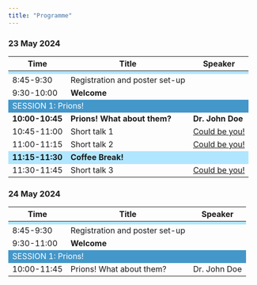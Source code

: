 ```yaml
---
title: "Programme"
---
```

### 23 May 2024

```{=html}
<style>
  .custom-table th:nth-child(1),
  .custom-table td:nth-child(1) {
    width: 20px;
  }

  .custom-table th:nth-child(2),
  .custom-table td:nth-child(2) {
    width: 500px;
  }
  .programm-table td.session-span {
    background-color: #4497c9;
    color: white;
  }
  .programm-table td.separation-span {
    background-color: #b0e6ff;
    /*color: white;
    font-size: 2px;*/
  }
  .programm-table td.bold-span {
    font-weight: bold;
  }
</style>

<table class="programm-table">
  <thead>
    <tr>
      <th>Time</th>
      <th>Title</th>
      <th>Speaker</th>
    </tr>
  </thead>
  <tbody>
    <tr>
    <td colspan="3" class="separation-span"></td>
    </tr>
    <tr>
      <td>8:45-9:30</td>
      <td>Registration and poster set-up</td>
      <td></td>
    </tr>
    <tr>
      <td>9:30-10:00</td>
      <td><strong>Welcome</strong></td>
      <td></td>
    </tr>
    <tr>
      <td colspan="3" class="session-span">SESSION 1: Prions!</td>
    </tr>
    <tr>
      <td class="bold-span">10:00-10:45</td>
      <td class="bold-span">Prions! What about them?</td>
      <td class="bold-span">Dr. John Doe</td>
    </tr>
    <tr>
      <td>10:45-11:00</td>
      <td>Short talk 1</td>
      <td><a href="./abstract.html">Could be you!</a></td>
    </tr>
    <tr>
      <td>11:00-11:15</td>
      <td>Short talk 2</td>
      <td><a href="./abstract.html">Could be you!</a></td>
    </tr>
    <tr > 
      <td class="separation-span bold-span">11:15-11:30</td>
      <td class="separation-span bold-span" colspan="2">Coffee Break!</td>
    </tr>
    <tr>
      <td>11:30-11:45</td>
      <td>Short talk 3</td>
      <td><a href="./abstract.html">Could be you!</a></td>
    </tr>
  </tbody>
</table>
```

### 24 May 2024
```{=html}
<table class="programm-table">
  <thead>
    <tr>
      <th>Time</th>
      <th>Title</th>
      <th>Speaker</th>
    </tr>
  </thead>
  <tbody>
    <tr>
    <td colspan="3" class="separation-span"></td>
    </tr>
    <tr>
      <td>8:45-9:30</td>
      <td>Registration and poster set-up</td>
      <td></td>
    </tr>
    <tr>
      <td>9:30-11:00</td>
      <td><strong>Welcome</strong></td>
      <td></td>
    </tr>
    <tr>
      <td colspan="3" class="session-span">SESSION 1: Prions!</td>
    </tr>
    <tr>
      <td>10:00-11:45</td>
      <td>Prions! What about them?</td>
      <td>Dr. John Doe</td>
    </tr>
  </tbody>
</table>
```

<!-- old table
##  11 May 2023  {-}

<div id="tshnmaraji" style="padding-left:0px;padding-right:0px;padding-top:10px;padding-bottom:10px;overflow-x:auto;overflow-y:auto;width:auto;height:auto;">
  
  <table class="gt_table" data-quarto-disable-processing="false" data-quarto-bootstrap="false" style="-webkit-font-smoothing: antialiased; -moz-osx-font-smoothing: grayscale; font-family: system-ui, 'Segoe UI', Roboto, Helvetica, Arial, sans-serif, 'Apple Color Emoji', 'Segoe UI Emoji', 'Segoe UI Symbol', 'Noto Color Emoji'; display: table; border-collapse: collapse; line-height: normal; margin-left: auto; margin-right: auto; color: #333333; font-size: 16px; font-weight: normal; font-style: normal; background-color: #FFFFFF; width: auto; border-top-style: solid; border-top-width: 2px; border-top-color: #A8A8A8; border-right-style: none; border-right-width: 2px; border-right-color: #D3D3D3; border-bottom-style: solid; border-bottom-width: 2px; border-bottom-color: #A8A8A8; border-left-style: none; border-left-width: 2px; border-left-color: #D3D3D3;" bgcolor="#FFFFFF">
  <thead style="border-style: none;">
    
    <tr class="gt_col_headings" style="border-style: none; border-top-style: solid; border-top-width: 2px; border-top-color: #D3D3D3; border-bottom-style: solid; border-bottom-width: 2px; border-bottom-color: #D3D3D3; border-left-style: none; border-left-width: 1px; border-left-color: #D3D3D3; border-right-style: none; border-right-width: 1px; border-right-color: #D3D3D3;">
      <th class="gt_col_heading gt_columns_bottom_border gt_right" rowspan="1" colspan="1" scope="col" id="Time" style="border-style: none; color: #333333; background-color: #FFFFFF; font-size: 100%; font-weight: normal; text-transform: inherit; border-left-style: none; border-left-width: 1px; border-left-color: #D3D3D3; border-right-style: none; border-right-width: 1px; border-right-color: #D3D3D3; vertical-align: bottom; padding-top: 5px; padding-bottom: 6px; padding-left: 5px; padding-right: 5px; overflow-x: hidden; text-align: right; font-variant-numeric: tabular-nums;" bgcolor="#FFFFFF" valign="bottom" align="right">Time</th>
      <th class="gt_col_heading gt_columns_bottom_border gt_left" rowspan="1" colspan="1" scope="col" id="Title" style="border-style: none; color: #333333; background-color: #FFFFFF; font-size: 100%; font-weight: normal; text-transform: inherit; border-left-style: none; border-left-width: 1px; border-left-color: #D3D3D3; border-right-style: none; border-right-width: 1px; border-right-color: #D3D3D3; vertical-align: bottom; padding-top: 5px; padding-bottom: 6px; padding-left: 5px; padding-right: 5px; overflow-x: hidden; text-align: left;" bgcolor="#FFFFFF" valign="bottom" align="left">Title</th>
      <th class="gt_col_heading gt_columns_bottom_border gt_left" rowspan="1" colspan="1" scope="col" id="Speaker" style="border-style: none; color: #333333; background-color: #FFFFFF; font-size: 100%; font-weight: normal; text-transform: inherit; border-left-style: none; border-left-width: 1px; border-left-color: #D3D3D3; border-right-style: none; border-right-width: 1px; border-right-color: #D3D3D3; vertical-align: bottom; padding-top: 5px; padding-bottom: 6px; padding-left: 5px; padding-right: 5px; overflow-x: hidden; text-align: left;" bgcolor="#FFFFFF" valign="bottom" align="left">Speaker</th>
    </tr>
  </thead>
  <tbody class="gt_table_body" style="border-style: none; border-top-style: solid; border-top-width: 2px; border-top-color: #D3D3D3; border-bottom-style: solid; border-bottom-width: 2px; border-bottom-color: #D3D3D3;">
    <tr class="gt_group_heading_row" style="border-style: none;">
      <th colspan="3" class="gt_group_heading" scope="colgroup" id=" " style="border-style: none; padding-top: 8px; padding-bottom: 8px; padding-left: 5px; padding-right: 5px; color: #333333; background-color: #FFF68F; font-size: 100%; font-weight: initial; text-transform: inherit; border-top-style: solid; border-top-width: 2px; border-top-color: #D3D3D3; border-bottom-style: solid; border-bottom-width: 2px; border-bottom-color: #D3D3D3; border-left-style: none; border-left-width: 1px; border-left-color: #D3D3D3; border-right-style: none; border-right-width: 1px; border-right-color: #D3D3D3; vertical-align: middle; text-align: left;" bgcolor="#FFF68F" valign="middle" align="left"> </th>
    </tr>
    <tr class="gt_row_group_first" style="border-style: none;"><td headers="Time" class="gt_row gt_right" style="border-style: none; padding-top: 8px; padding-bottom: 8px; padding-left: 5px; padding-right: 5px; margin: 10px; border-top-style: solid; border-top-color: #D3D3D3; border-left-style: none; border-left-width: 1px; border-left-color: #D3D3D3; border-right-style: none; border-right-width: 1px; border-right-color: #D3D3D3; vertical-align: middle; overflow-x: hidden; text-align: right; font-variant-numeric: tabular-nums; border-top-width: 2px;" valign="middle" align="right">08:45- 09:30</td>
<td headers="Title" class="gt_row gt_left" style="border-style: none; padding-top: 8px; padding-bottom: 8px; padding-left: 5px; padding-right: 5px; margin: 10px; border-top-style: solid; border-top-color: #D3D3D3; border-left-style: none; border-left-width: 1px; border-left-color: #D3D3D3; border-right-style: none; border-right-width: 1px; border-right-color: #D3D3D3; vertical-align: middle; overflow-x: hidden; text-align: left; border-top-width: 2px;" valign="middle" align="left">Registration and posters set-up</td>
<td headers="Speaker" class="gt_row gt_left" style="border-style: none; padding-top: 8px; padding-bottom: 8px; padding-left: 5px; padding-right: 5px; margin: 10px; border-top-style: solid; border-top-color: #D3D3D3; border-left-style: none; border-left-width: 1px; border-left-color: #D3D3D3; border-right-style: none; border-right-width: 1px; border-right-color: #D3D3D3; vertical-align: middle; overflow-x: hidden; text-align: left; border-top-width: 2px;" valign="middle" align="left"></td></tr>
    <tr style="border-style: none;"><td headers="Time" class="gt_row gt_right gt_striped" style="border-style: none; padding-top: 8px; padding-bottom: 8px; padding-left: 5px; padding-right: 5px; margin: 10px; border-top-style: solid; border-top-width: 1px; border-top-color: #D3D3D3; border-left-style: none; border-left-width: 1px; border-left-color: #D3D3D3; border-right-style: none; border-right-width: 1px; border-right-color: #D3D3D3; vertical-align: middle; overflow-x: hidden; background-color: rgba(128, 128, 128, 0.05); text-align: right; font-variant-numeric: tabular-nums;" valign="middle" bgcolor="rgba(128, 128, 128, 0.05)" align="right">09:30- 10:00</td>
<td headers="Title" class="gt_row gt_left gt_striped" style="border-style: none; padding-top: 8px; padding-bottom: 8px; padding-left: 5px; padding-right: 5px; margin: 10px; border-top-style: solid; border-top-width: 1px; border-top-color: #D3D3D3; border-left-style: none; border-left-width: 1px; border-left-color: #D3D3D3; border-right-style: none; border-right-width: 1px; border-right-color: #D3D3D3; vertical-align: middle; overflow-x: hidden; background-color: rgba(128, 128, 128, 0.05); text-align: left;" valign="middle" bgcolor="rgba(128, 128, 128, 0.05)" align="left">Welcome</td>
<td headers="Speaker" class="gt_row gt_left gt_striped" style="border-style: none; padding-top: 8px; padding-bottom: 8px; padding-left: 5px; padding-right: 5px; margin: 10px; border-top-style: solid; border-top-width: 1px; border-top-color: #D3D3D3; border-left-style: none; border-left-width: 1px; border-left-color: #D3D3D3; border-right-style: none; border-right-width: 1px; border-right-color: #D3D3D3; vertical-align: middle; overflow-x: hidden; background-color: rgba(128, 128, 128, 0.05); text-align: left;" valign="middle" bgcolor="rgba(128, 128, 128, 0.05)" align="left"></td></tr>
    <tr class="gt_group_heading_row" style="border-style: none;">
      <th colspan="3" class="gt_group_heading" scope="colgroup" id="Session: Prion diseases in animals, chairs: Juan Carlos Espinosa  (CISA) +  Alicia Otero (UNIZAR)" style="border-style: none; padding-top: 8px; padding-bottom: 8px; padding-left: 5px; padding-right: 5px; color: #333333; background-color: #FFF68F; font-size: 100%; font-weight: initial; text-transform: inherit; border-top-style: solid; border-top-width: 2px; border-top-color: #D3D3D3; border-bottom-style: solid; border-bottom-width: 2px; border-bottom-color: #D3D3D3; border-left-style: none; border-left-width: 1px; border-left-color: #D3D3D3; border-right-style: none; border-right-width: 1px; border-right-color: #D3D3D3; vertical-align: middle; text-align: left;" bgcolor="#FFF68F" valign="middle" align="left">Session: Prion diseases in animals, chairs: Juan Carlos Espinosa  (CISA) +  Alicia Otero (UNIZAR)</th>
    </tr>
    <tr class="gt_row_group_first" style="border-style: none;"><td headers="Session: Prion diseases in animals, chairs: Juan Carlos Espinosa  (CISA) +  Alicia Otero (UNIZAR)  Time" class="gt_row gt_right" style="border-style: none; padding-top: 8px; padding-bottom: 8px; padding-left: 5px; padding-right: 5px; margin: 10px; border-top-style: solid; border-top-color: #D3D3D3; border-left-style: none; border-left-width: 1px; border-left-color: #D3D3D3; border-right-style: none; border-right-width: 1px; border-right-color: #D3D3D3; vertical-align: middle; overflow-x: hidden; text-align: right; font-variant-numeric: tabular-nums; border-top-width: 2px;" valign="middle" align="right">10:00- 10:45</td>
<td headers="Session: Prion diseases in animals, chairs: Juan Carlos Espinosa  (CISA) +  Alicia Otero (UNIZAR)  Title" class="gt_row gt_left" style="border-style: none; padding-top: 8px; padding-bottom: 8px; padding-left: 5px; padding-right: 5px; margin: 10px; border-top-style: solid; border-top-color: #D3D3D3; border-left-style: none; border-left-width: 1px; border-left-color: #D3D3D3; border-right-style: none; border-right-width: 1px; border-right-color: #D3D3D3; vertical-align: middle; overflow-x: hidden; text-align: left; border-top-width: 2px;" valign="middle" align="left">Camel prion disease: a new emerging disease in North Africa</td>
<td headers="Session: Prion diseases in animals, chairs: Juan Carlos Espinosa  (CISA) +  Alicia Otero (UNIZAR)  Speaker" class="gt_row gt_left" style="border-style: none; padding-top: 8px; padding-bottom: 8px; padding-left: 5px; padding-right: 5px; margin: 10px; border-top-style: solid; border-top-color: #D3D3D3; border-left-style: none; border-left-width: 1px; border-left-color: #D3D3D3; border-right-style: none; border-right-width: 1px; border-right-color: #D3D3D3; vertical-align: middle; overflow-x: hidden; text-align: left; border-top-width: 2px;" valign="middle" align="left">Dr. Laura Pirisinu, Istituto Superiore di Sanita, Italy</td></tr>
    <tr style="border-style: none;"><td headers="Session: Prion diseases in animals, chairs: Juan Carlos Espinosa  (CISA) +  Alicia Otero (UNIZAR)  Time" class="gt_row gt_right gt_striped" style="border-style: none; padding-top: 8px; padding-bottom: 8px; padding-left: 5px; padding-right: 5px; margin: 10px; border-top-style: solid; border-top-width: 1px; border-top-color: #D3D3D3; border-left-style: none; border-left-width: 1px; border-left-color: #D3D3D3; border-right-style: none; border-right-width: 1px; border-right-color: #D3D3D3; vertical-align: middle; overflow-x: hidden; background-color: rgba(128, 128, 128, 0.05); text-align: right; font-variant-numeric: tabular-nums;" valign="middle" bgcolor="rgba(128, 128, 128, 0.05)" align="right">10:45- 11:00</td>
<td headers="Session: Prion diseases in animals, chairs: Juan Carlos Espinosa  (CISA) +  Alicia Otero (UNIZAR)  Title" class="gt_row gt_left gt_striped" style="border-style: none; padding-top: 8px; padding-bottom: 8px; padding-left: 5px; padding-right: 5px; margin: 10px; border-top-style: solid; border-top-width: 1px; border-top-color: #D3D3D3; border-left-style: none; border-left-width: 1px; border-left-color: #D3D3D3; border-right-style: none; border-right-width: 1px; border-right-color: #D3D3D3; vertical-align: middle; overflow-x: hidden; background-color: rgba(128, 128, 128, 0.05); text-align: left;" valign="middle" bgcolor="rgba(128, 128, 128, 0.05)" align="left">Oral 1: Assessment of the goat I/M142 polymorphism in the susceptibility to atypical scrapie prions</td>
<td headers="Session: Prion diseases in animals, chairs: Juan Carlos Espinosa  (CISA) +  Alicia Otero (UNIZAR)  Speaker" class="gt_row gt_left gt_striped" style="border-style: none; padding-top: 8px; padding-bottom: 8px; padding-left: 5px; padding-right: 5px; margin: 10px; border-top-style: solid; border-top-width: 1px; border-top-color: #D3D3D3; border-left-style: none; border-left-width: 1px; border-left-color: #D3D3D3; border-right-style: none; border-right-width: 1px; border-right-color: #D3D3D3; vertical-align: middle; overflow-x: hidden; background-color: rgba(128, 128, 128, 0.05); text-align: left;" valign="middle" bgcolor="rgba(128, 128, 128, 0.05)" align="left">Natalia Fernández-Borges</td></tr>
    <tr style="border-style: none;"><td headers="Session: Prion diseases in animals, chairs: Juan Carlos Espinosa  (CISA) +  Alicia Otero (UNIZAR)  Time" class="gt_row gt_right" style="border-style: none; padding-top: 8px; padding-bottom: 8px; padding-left: 5px; padding-right: 5px; margin: 10px; border-top-style: solid; border-top-width: 1px; border-top-color: #D3D3D3; border-left-style: none; border-left-width: 1px; border-left-color: #D3D3D3; border-right-style: none; border-right-width: 1px; border-right-color: #D3D3D3; vertical-align: middle; overflow-x: hidden; text-align: right; font-variant-numeric: tabular-nums;" valign="middle" align="right">11:00- 11:15</td>
<td headers="Session: Prion diseases in animals, chairs: Juan Carlos Espinosa  (CISA) +  Alicia Otero (UNIZAR)  Title" class="gt_row gt_left" style="border-style: none; padding-top: 8px; padding-bottom: 8px; padding-left: 5px; padding-right: 5px; margin: 10px; border-top-style: solid; border-top-width: 1px; border-top-color: #D3D3D3; border-left-style: none; border-left-width: 1px; border-left-color: #D3D3D3; border-right-style: none; border-right-width: 1px; border-right-color: #D3D3D3; vertical-align: middle; overflow-x: hidden; text-align: left;" valign="middle" align="left">Oral 2: Innate immune status of glia and prion replication</td>
<td headers="Session: Prion diseases in animals, chairs: Juan Carlos Espinosa  (CISA) +  Alicia Otero (UNIZAR)  Speaker" class="gt_row gt_left" style="border-style: none; padding-top: 8px; padding-bottom: 8px; padding-left: 5px; padding-right: 5px; margin: 10px; border-top-style: solid; border-top-width: 1px; border-top-color: #D3D3D3; border-left-style: none; border-left-width: 1px; border-left-color: #D3D3D3; border-right-style: none; border-right-width: 1px; border-right-color: #D3D3D3; vertical-align: middle; overflow-x: hidden; text-align: left;" valign="middle" align="left">Sang-Gyun Kang</td></tr>
    <tr style="border-style: none;"><td headers="Session: Prion diseases in animals, chairs: Juan Carlos Espinosa  (CISA) +  Alicia Otero (UNIZAR)  Time" class="gt_row gt_right gt_striped" style="border-style: none; padding-top: 8px; padding-bottom: 8px; padding-left: 5px; padding-right: 5px; margin: 10px; border-top-style: solid; border-top-width: 1px; border-top-color: #D3D3D3; border-left-style: none; border-left-width: 1px; border-left-color: #D3D3D3; border-right-style: none; border-right-width: 1px; border-right-color: #D3D3D3; vertical-align: middle; overflow-x: hidden; background-color: rgba(128, 128, 128, 0.05); text-align: right; font-variant-numeric: tabular-nums;" valign="middle" bgcolor="rgba(128, 128, 128, 0.05)" align="right">11:15- 11:30</td>
<td headers="Session: Prion diseases in animals, chairs: Juan Carlos Espinosa  (CISA) +  Alicia Otero (UNIZAR)  Title" class="gt_row gt_left gt_striped" style="border-style: none; padding-top: 8px; padding-bottom: 8px; padding-left: 5px; padding-right: 5px; margin: 10px; border-top-style: solid; border-top-width: 1px; border-top-color: #D3D3D3; border-left-style: none; border-left-width: 1px; border-left-color: #D3D3D3; border-right-style: none; border-right-width: 1px; border-right-color: #D3D3D3; vertical-align: middle; overflow-x: hidden; background-color: rgba(128, 128, 128, 0.05); text-align: left;" valign="middle" bgcolor="rgba(128, 128, 128, 0.05)" align="left">Oral 3: sPMCA conversion efficacies of Norwegian prions</td>
<td headers="Session: Prion diseases in animals, chairs: Juan Carlos Espinosa  (CISA) +  Alicia Otero (UNIZAR)  Speaker" class="gt_row gt_left gt_striped" style="border-style: none; padding-top: 8px; padding-bottom: 8px; padding-left: 5px; padding-right: 5px; margin: 10px; border-top-style: solid; border-top-width: 1px; border-top-color: #D3D3D3; border-left-style: none; border-left-width: 1px; border-left-color: #D3D3D3; border-right-style: none; border-right-width: 1px; border-right-color: #D3D3D3; vertical-align: middle; overflow-x: hidden; background-color: rgba(128, 128, 128, 0.05); text-align: left;" valign="middle" bgcolor="rgba(128, 128, 128, 0.05)" align="left">Cecile Ersdal</td></tr>
    <tr class="gt_group_heading_row" style="border-style: none;">
      <th colspan="3" class="gt_group_heading" scope="colgroup" id="     " style="border-style: none; padding-top: 8px; padding-bottom: 8px; padding-left: 5px; padding-right: 5px; color: #333333; background-color: #FFF68F; font-size: 100%; font-weight: initial; text-transform: inherit; border-top-style: solid; border-top-width: 2px; border-top-color: #D3D3D3; border-bottom-style: solid; border-bottom-width: 2px; border-bottom-color: #D3D3D3; border-left-style: none; border-left-width: 1px; border-left-color: #D3D3D3; border-right-style: none; border-right-width: 1px; border-right-color: #D3D3D3; vertical-align: middle; text-align: left;" bgcolor="#FFF68F" valign="middle" align="left">     </th>
    </tr>
    <tr class="gt_row_group_first" style="border-style: none;"><td headers="Time" class="gt_row gt_right" style="border-style: none; padding-top: 8px; padding-bottom: 8px; padding-left: 5px; padding-right: 5px; margin: 10px; border-top-style: solid; border-top-color: #D3D3D3; border-left-style: none; border-left-width: 1px; border-left-color: #D3D3D3; border-right-style: none; border-right-width: 1px; border-right-color: #D3D3D3; vertical-align: middle; overflow-x: hidden; text-align: right; font-variant-numeric: tabular-nums; border-top-width: 2px; background-color: rgba(255,228,196,0.8);" bgcolor="rgba(255,228,196,0.8)" valign="middle" align="right">11:30- 12:00</td>
<td headers="Title" class="gt_row gt_left" style="border-style: none; padding-top: 8px; padding-bottom: 8px; padding-left: 5px; padding-right: 5px; margin: 10px; border-top-style: solid; border-top-color: #D3D3D3; border-left-style: none; border-left-width: 1px; border-left-color: #D3D3D3; border-right-style: none; border-right-width: 1px; border-right-color: #D3D3D3; vertical-align: middle; overflow-x: hidden; text-align: left; border-top-width: 2px; background-color: rgba(255,228,196,0.8); color: #000000; font-weight: bold;" bgcolor="rgba(255,228,196,0.8)" valign="middle" align="left">Coffee break &amp; Posters</td>
<td headers="Speaker" class="gt_row gt_left" style="border-style: none; padding-top: 8px; padding-bottom: 8px; padding-left: 5px; padding-right: 5px; margin: 10px; border-top-style: solid; border-top-color: #D3D3D3; border-left-style: none; border-left-width: 1px; border-left-color: #D3D3D3; border-right-style: none; border-right-width: 1px; border-right-color: #D3D3D3; vertical-align: middle; overflow-x: hidden; text-align: left; border-top-width: 2px; background-color: rgba(255,228,196,0.8);" bgcolor="rgba(255,228,196,0.8)" valign="middle" align="left"></td></tr>
    <tr class="gt_group_heading_row" style="border-style: none;">
      <th colspan="3" class="gt_group_heading" scope="colgroup" id="Session: Prion diseases in animals, chairs: Leonor Orge (UTAD) + Tomás Barrio (ENVT)" style="border-style: none; padding-top: 8px; padding-bottom: 8px; padding-left: 5px; padding-right: 5px; color: #333333; background-color: #FFF68F; font-size: 100%; font-weight: initial; text-transform: inherit; border-top-style: solid; border-top-width: 2px; border-top-color: #D3D3D3; border-bottom-style: solid; border-bottom-width: 2px; border-bottom-color: #D3D3D3; border-left-style: none; border-left-width: 1px; border-left-color: #D3D3D3; border-right-style: none; border-right-width: 1px; border-right-color: #D3D3D3; vertical-align: middle; text-align: left;" bgcolor="#FFF68F" valign="middle" align="left">Session: Prion diseases in animals, chairs: Leonor Orge (UTAD) + Tomás Barrio (ENVT)</th>
    </tr>
    <tr class="gt_row_group_first" style="border-style: none;"><td headers="Session: Prion diseases in animals, chairs: Leonor Orge (UTAD) + Tomás Barrio (ENVT)  Time" class="gt_row gt_right gt_striped" style="border-style: none; padding-top: 8px; padding-bottom: 8px; padding-left: 5px; padding-right: 5px; margin: 10px; border-top-style: solid; border-top-color: #D3D3D3; border-left-style: none; border-left-width: 1px; border-left-color: #D3D3D3; border-right-style: none; border-right-width: 1px; border-right-color: #D3D3D3; vertical-align: middle; overflow-x: hidden; background-color: rgba(128, 128, 128, 0.05); text-align: right; font-variant-numeric: tabular-nums; border-top-width: 2px;" valign="middle" bgcolor="rgba(128, 128, 128, 0.05)" align="right">12:00- 12:15</td>
<td headers="Session: Prion diseases in animals, chairs: Leonor Orge (UTAD) + Tomás Barrio (ENVT)  Title" class="gt_row gt_left gt_striped" style="border-style: none; padding-top: 8px; padding-bottom: 8px; padding-left: 5px; padding-right: 5px; margin: 10px; border-top-style: solid; border-top-color: #D3D3D3; border-left-style: none; border-left-width: 1px; border-left-color: #D3D3D3; border-right-style: none; border-right-width: 1px; border-right-color: #D3D3D3; vertical-align: middle; overflow-x: hidden; background-color: rgba(128, 128, 128, 0.05); text-align: left; border-top-width: 2px;" valign="middle" bgcolor="rgba(128, 128, 128, 0.05)" align="left">Oral 4: Atypical scrapie evolution during propagation in different PrPC subtract both in vitro and in vivo</td>
<td headers="Session: Prion diseases in animals, chairs: Leonor Orge (UTAD) + Tomás Barrio (ENVT)  Speaker" class="gt_row gt_left gt_striped" style="border-style: none; padding-top: 8px; padding-bottom: 8px; padding-left: 5px; padding-right: 5px; margin: 10px; border-top-style: solid; border-top-color: #D3D3D3; border-left-style: none; border-left-width: 1px; border-left-color: #D3D3D3; border-right-style: none; border-right-width: 1px; border-right-color: #D3D3D3; vertical-align: middle; overflow-x: hidden; background-color: rgba(128, 128, 128, 0.05); text-align: left; border-top-width: 2px;" valign="middle" bgcolor="rgba(128, 128, 128, 0.05)" align="left">Sara Canoyra</td></tr>
    <tr style="border-style: none;"><td headers="Session: Prion diseases in animals, chairs: Leonor Orge (UTAD) + Tomás Barrio (ENVT)  Time" class="gt_row gt_right" style="border-style: none; padding-top: 8px; padding-bottom: 8px; padding-left: 5px; padding-right: 5px; margin: 10px; border-top-style: solid; border-top-width: 1px; border-top-color: #D3D3D3; border-left-style: none; border-left-width: 1px; border-left-color: #D3D3D3; border-right-style: none; border-right-width: 1px; border-right-color: #D3D3D3; vertical-align: middle; overflow-x: hidden; text-align: right; font-variant-numeric: tabular-nums;" valign="middle" align="right">12:15- 12:30</td>
<td headers="Session: Prion diseases in animals, chairs: Leonor Orge (UTAD) + Tomás Barrio (ENVT)  Title" class="gt_row gt_left" style="border-style: none; padding-top: 8px; padding-bottom: 8px; padding-left: 5px; padding-right: 5px; margin: 10px; border-top-style: solid; border-top-width: 1px; border-top-color: #D3D3D3; border-left-style: none; border-left-width: 1px; border-left-color: #D3D3D3; border-right-style: none; border-right-width: 1px; border-right-color: #D3D3D3; vertical-align: middle; overflow-x: hidden; text-align: left;" valign="middle" align="left">Oral 5: In vitro modelling of cervid prion strain emergence and evolution considering all the described polymorphic variants</td>
<td headers="Session: Prion diseases in animals, chairs: Leonor Orge (UTAD) + Tomás Barrio (ENVT)  Speaker" class="gt_row gt_left" style="border-style: none; padding-top: 8px; padding-bottom: 8px; padding-left: 5px; padding-right: 5px; margin: 10px; border-top-style: solid; border-top-width: 1px; border-top-color: #D3D3D3; border-left-style: none; border-left-width: 1px; border-left-color: #D3D3D3; border-right-style: none; border-right-width: 1px; border-right-color: #D3D3D3; vertical-align: middle; overflow-x: hidden; text-align: left;" valign="middle" align="left">Carlos M. Díaz-Domínguez</td></tr>
    <tr style="border-style: none;"><td headers="Session: Prion diseases in animals, chairs: Leonor Orge (UTAD) + Tomás Barrio (ENVT)  Time" class="gt_row gt_right gt_striped" style="border-style: none; padding-top: 8px; padding-bottom: 8px; padding-left: 5px; padding-right: 5px; margin: 10px; border-top-style: solid; border-top-width: 1px; border-top-color: #D3D3D3; border-left-style: none; border-left-width: 1px; border-left-color: #D3D3D3; border-right-style: none; border-right-width: 1px; border-right-color: #D3D3D3; vertical-align: middle; overflow-x: hidden; background-color: rgba(128, 128, 128, 0.05); text-align: right; font-variant-numeric: tabular-nums;" valign="middle" bgcolor="rgba(128, 128, 128, 0.05)" align="right">12:30- 12:45</td>
<td headers="Session: Prion diseases in animals, chairs: Leonor Orge (UTAD) + Tomás Barrio (ENVT)  Title" class="gt_row gt_left gt_striped" style="border-style: none; padding-top: 8px; padding-bottom: 8px; padding-left: 5px; padding-right: 5px; margin: 10px; border-top-style: solid; border-top-width: 1px; border-top-color: #D3D3D3; border-left-style: none; border-left-width: 1px; border-left-color: #D3D3D3; border-right-style: none; border-right-width: 1px; border-right-color: #D3D3D3; vertical-align: middle; overflow-x: hidden; background-color: rgba(128, 128, 128, 0.05); text-align: left;" valign="middle" bgcolor="rgba(128, 128, 128, 0.05)" align="left">Oral 6: Vaccines for chronic wasting disease</td>
<td headers="Session: Prion diseases in animals, chairs: Leonor Orge (UTAD) + Tomás Barrio (ENVT)  Speaker" class="gt_row gt_left gt_striped" style="border-style: none; padding-top: 8px; padding-bottom: 8px; padding-left: 5px; padding-right: 5px; margin: 10px; border-top-style: solid; border-top-width: 1px; border-top-color: #D3D3D3; border-left-style: none; border-left-width: 1px; border-left-color: #D3D3D3; border-right-style: none; border-right-width: 1px; border-right-color: #D3D3D3; vertical-align: middle; overflow-x: hidden; background-color: rgba(128, 128, 128, 0.05); text-align: left;" valign="middle" bgcolor="rgba(128, 128, 128, 0.05)" align="left">Hermann Schatzl</td></tr>
    <tr style="border-style: none;"><td headers="Session: Prion diseases in animals, chairs: Leonor Orge (UTAD) + Tomás Barrio (ENVT)  Time" class="gt_row gt_right" style="border-style: none; padding-top: 8px; padding-bottom: 8px; padding-left: 5px; padding-right: 5px; margin: 10px; border-top-style: solid; border-top-width: 1px; border-top-color: #D3D3D3; border-left-style: none; border-left-width: 1px; border-left-color: #D3D3D3; border-right-style: none; border-right-width: 1px; border-right-color: #D3D3D3; vertical-align: middle; overflow-x: hidden; text-align: right; font-variant-numeric: tabular-nums;" valign="middle" align="right">12:45- 13:30</td>
<td headers="Session: Prion diseases in animals, chairs: Leonor Orge (UTAD) + Tomás Barrio (ENVT)  Title" class="gt_row gt_left" style="border-style: none; padding-top: 8px; padding-bottom: 8px; padding-left: 5px; padding-right: 5px; margin: 10px; border-top-style: solid; border-top-width: 1px; border-top-color: #D3D3D3; border-left-style: none; border-left-width: 1px; border-left-color: #D3D3D3; border-right-style: none; border-right-width: 1px; border-right-color: #D3D3D3; vertical-align: middle; overflow-x: hidden; text-align: left;" valign="middle" align="left">Interventional clinical trials in human prion diseases: is now the time?</td>
<td headers="Session: Prion diseases in animals, chairs: Leonor Orge (UTAD) + Tomás Barrio (ENVT)  Speaker" class="gt_row gt_left" style="border-style: none; padding-top: 8px; padding-bottom: 8px; padding-left: 5px; padding-right: 5px; margin: 10px; border-top-style: solid; border-top-width: 1px; border-top-color: #D3D3D3; border-left-style: none; border-left-width: 1px; border-left-color: #D3D3D3; border-right-style: none; border-right-width: 1px; border-right-color: #D3D3D3; vertical-align: middle; overflow-x: hidden; text-align: left;" valign="middle" align="left">Dr. Raquel Sánchez-Valle, Hospital Clínic de Barcelona, Spain</td></tr>
    <tr class="gt_group_heading_row" style="border-style: none;">
      <th colspan="3" class="gt_group_heading" scope="colgroup" id="         " style="border-style: none; padding-top: 8px; padding-bottom: 8px; padding-left: 5px; padding-right: 5px; color: #333333; background-color: #FFF68F; font-size: 100%; font-weight: initial; text-transform: inherit; border-top-style: solid; border-top-width: 2px; border-top-color: #D3D3D3; border-bottom-style: solid; border-bottom-width: 2px; border-bottom-color: #D3D3D3; border-left-style: none; border-left-width: 1px; border-left-color: #D3D3D3; border-right-style: none; border-right-width: 1px; border-right-color: #D3D3D3; vertical-align: middle; text-align: left;" bgcolor="#FFF68F" valign="middle" align="left">         </th>
    </tr>
    <tr class="gt_row_group_first" style="border-style: none;"><td headers="Time" class="gt_row gt_right gt_striped" style="border-style: none; padding-top: 8px; padding-bottom: 8px; padding-left: 5px; padding-right: 5px; margin: 10px; border-top-style: solid; border-top-color: #D3D3D3; border-left-style: none; border-left-width: 1px; border-left-color: #D3D3D3; border-right-style: none; border-right-width: 1px; border-right-color: #D3D3D3; vertical-align: middle; overflow-x: hidden; background-color: rgba(128, 128, 128, 0.05); text-align: right; font-variant-numeric: tabular-nums; border-top-width: 2px;" valign="middle" bgcolor="rgba(128, 128, 128, 0.05)" align="right">13:30- 15:00</td>
<td headers="Title" class="gt_row gt_left gt_striped" style="border-style: none; padding-top: 8px; padding-bottom: 8px; padding-left: 5px; padding-right: 5px; margin: 10px; border-top-style: solid; border-top-color: #D3D3D3; border-left-style: none; border-left-width: 1px; border-left-color: #D3D3D3; border-right-style: none; border-right-width: 1px; border-right-color: #D3D3D3; vertical-align: middle; overflow-x: hidden; background-color: rgba(128, 128, 128, 0.05); text-align: left; border-top-width: 2px;" valign="middle" bgcolor="rgba(128, 128, 128, 0.05)" align="left">Lunch &amp; Posters &amp; Group photo</td>
<td headers="Speaker" class="gt_row gt_left gt_striped" style="border-style: none; padding-top: 8px; padding-bottom: 8px; padding-left: 5px; padding-right: 5px; margin: 10px; border-top-style: solid; border-top-color: #D3D3D3; border-left-style: none; border-left-width: 1px; border-left-color: #D3D3D3; border-right-style: none; border-right-width: 1px; border-right-color: #D3D3D3; vertical-align: middle; overflow-x: hidden; background-color: rgba(128, 128, 128, 0.05); text-align: left; border-top-width: 2px;" valign="middle" bgcolor="rgba(128, 128, 128, 0.05)" align="left"></td></tr>
    <tr class="gt_group_heading_row" style="border-style: none;">
      <th colspan="3" class="gt_group_heading" scope="colgroup" id="Session: Prion and prion-like diseases in humans, chairs: Jokin Castilla (CIC bioGUNE) + Natalia Sanchez de Groot (UAB)" style="border-style: none; padding-top: 8px; padding-bottom: 8px; padding-left: 5px; padding-right: 5px; color: #333333; background-color: #FFF68F; font-size: 100%; font-weight: initial; text-transform: inherit; border-top-style: solid; border-top-width: 2px; border-top-color: #D3D3D3; border-bottom-style: solid; border-bottom-width: 2px; border-bottom-color: #D3D3D3; border-left-style: none; border-left-width: 1px; border-left-color: #D3D3D3; border-right-style: none; border-right-width: 1px; border-right-color: #D3D3D3; vertical-align: middle; text-align: left;" bgcolor="#FFF68F" valign="middle" align="left">Session: Prion and prion-like diseases in humans, chairs: Jokin Castilla (CIC bioGUNE) + Natalia Sanchez de Groot (UAB)</th>
    </tr>
    <tr class="gt_row_group_first" style="border-style: none;"><td headers="Session: Prion and prion-like diseases in humans, chairs: Jokin Castilla (CIC bioGUNE) + Natalia Sanchez de Groot (UAB)  Time" class="gt_row gt_right" style="border-style: none; padding-top: 8px; padding-bottom: 8px; padding-left: 5px; padding-right: 5px; margin: 10px; border-top-style: solid; border-top-color: #D3D3D3; border-left-style: none; border-left-width: 1px; border-left-color: #D3D3D3; border-right-style: none; border-right-width: 1px; border-right-color: #D3D3D3; vertical-align: middle; overflow-x: hidden; text-align: right; font-variant-numeric: tabular-nums; border-top-width: 2px;" valign="middle" align="right">15:00- 15:45</td>
<td headers="Session: Prion and prion-like diseases in humans, chairs: Jokin Castilla (CIC bioGUNE) + Natalia Sanchez de Groot (UAB)  Title" class="gt_row gt_left" style="border-style: none; padding-top: 8px; padding-bottom: 8px; padding-left: 5px; padding-right: 5px; margin: 10px; border-top-style: solid; border-top-color: #D3D3D3; border-left-style: none; border-left-width: 1px; border-left-color: #D3D3D3; border-right-style: none; border-right-width: 1px; border-right-color: #D3D3D3; vertical-align: middle; overflow-x: hidden; text-align: left; border-top-width: 2px;" valign="middle" align="left">Strain-specific lesioning patterns in sporadic CJD - a neuropathological perspective</td>
<td headers="Session: Prion and prion-like diseases in humans, chairs: Jokin Castilla (CIC bioGUNE) + Natalia Sanchez de Groot (UAB)  Speaker" class="gt_row gt_left" style="border-style: none; padding-top: 8px; padding-bottom: 8px; padding-left: 5px; padding-right: 5px; margin: 10px; border-top-style: solid; border-top-color: #D3D3D3; border-left-style: none; border-left-width: 1px; border-left-color: #D3D3D3; border-right-style: none; border-right-width: 1px; border-right-color: #D3D3D3; vertical-align: middle; overflow-x: hidden; text-align: left; border-top-width: 2px;" valign="middle" align="left">Dr. Ellen Gelpi, Medical University of Vienna, Austria</td></tr>
    <tr style="border-style: none;"><td headers="Session: Prion and prion-like diseases in humans, chairs: Jokin Castilla (CIC bioGUNE) + Natalia Sanchez de Groot (UAB)  Time" class="gt_row gt_right gt_striped" style="border-style: none; padding-top: 8px; padding-bottom: 8px; padding-left: 5px; padding-right: 5px; margin: 10px; border-top-style: solid; border-top-width: 1px; border-top-color: #D3D3D3; border-left-style: none; border-left-width: 1px; border-left-color: #D3D3D3; border-right-style: none; border-right-width: 1px; border-right-color: #D3D3D3; vertical-align: middle; overflow-x: hidden; background-color: rgba(128, 128, 128, 0.05); text-align: right; font-variant-numeric: tabular-nums;" valign="middle" bgcolor="rgba(128, 128, 128, 0.05)" align="right">15:45- 15:50</td>
<td headers="Session: Prion and prion-like diseases in humans, chairs: Jokin Castilla (CIC bioGUNE) + Natalia Sanchez de Groot (UAB)  Title" class="gt_row gt_left gt_striped" style="border-style: none; padding-top: 8px; padding-bottom: 8px; padding-left: 5px; padding-right: 5px; margin: 10px; border-top-style: solid; border-top-width: 1px; border-top-color: #D3D3D3; border-left-style: none; border-left-width: 1px; border-left-color: #D3D3D3; border-right-style: none; border-right-width: 1px; border-right-color: #D3D3D3; vertical-align: middle; overflow-x: hidden; background-color: rgba(128, 128, 128, 0.05); text-align: left;" valign="middle" bgcolor="rgba(128, 128, 128, 0.05)" align="left">Genetic CJD Biobank</td>
<td headers="Session: Prion and prion-like diseases in humans, chairs: Jokin Castilla (CIC bioGUNE) + Natalia Sanchez de Groot (UAB)  Speaker" class="gt_row gt_left gt_striped" style="border-style: none; padding-top: 8px; padding-bottom: 8px; padding-left: 5px; padding-right: 5px; margin: 10px; border-top-style: solid; border-top-width: 1px; border-top-color: #D3D3D3; border-left-style: none; border-left-width: 1px; border-left-color: #D3D3D3; border-right-style: none; border-right-width: 1px; border-right-color: #D3D3D3; vertical-align: middle; overflow-x: hidden; background-color: rgba(128, 128, 128, 0.05); text-align: left;" valign="middle" bgcolor="rgba(128, 128, 128, 0.05)" align="left">Alice Ananne</td></tr>
    <tr style="border-style: none;"><td headers="Session: Prion and prion-like diseases in humans, chairs: Jokin Castilla (CIC bioGUNE) + Natalia Sanchez de Groot (UAB)  Time" class="gt_row gt_right" style="border-style: none; padding-top: 8px; padding-bottom: 8px; padding-left: 5px; padding-right: 5px; margin: 10px; border-top-style: solid; border-top-width: 1px; border-top-color: #D3D3D3; border-left-style: none; border-left-width: 1px; border-left-color: #D3D3D3; border-right-style: none; border-right-width: 1px; border-right-color: #D3D3D3; vertical-align: middle; overflow-x: hidden; text-align: right; font-variant-numeric: tabular-nums;" valign="middle" align="right">15:50- 16:05</td>
<td headers="Session: Prion and prion-like diseases in humans, chairs: Jokin Castilla (CIC bioGUNE) + Natalia Sanchez de Groot (UAB)  Title" class="gt_row gt_left" style="border-style: none; padding-top: 8px; padding-bottom: 8px; padding-left: 5px; padding-right: 5px; margin: 10px; border-top-style: solid; border-top-width: 1px; border-top-color: #D3D3D3; border-left-style: none; border-left-width: 1px; border-left-color: #D3D3D3; border-right-style: none; border-right-width: 1px; border-right-color: #D3D3D3; vertical-align: middle; overflow-x: hidden; text-align: left;" valign="middle" align="left">Oral 7: Human prion strain discrimination by RT-QuIC</td>
<td headers="Session: Prion and prion-like diseases in humans, chairs: Jokin Castilla (CIC bioGUNE) + Natalia Sanchez de Groot (UAB)  Speaker" class="gt_row gt_left" style="border-style: none; padding-top: 8px; padding-bottom: 8px; padding-left: 5px; padding-right: 5px; margin: 10px; border-top-style: solid; border-top-width: 1px; border-top-color: #D3D3D3; border-left-style: none; border-left-width: 1px; border-left-color: #D3D3D3; border-right-style: none; border-right-width: 1px; border-right-color: #D3D3D3; vertical-align: middle; overflow-x: hidden; text-align: left;" valign="middle" align="left">Alba Marín-Moreno</td></tr>
    <tr style="border-style: none;"><td headers="Session: Prion and prion-like diseases in humans, chairs: Jokin Castilla (CIC bioGUNE) + Natalia Sanchez de Groot (UAB)  Time" class="gt_row gt_right gt_striped" style="border-style: none; padding-top: 8px; padding-bottom: 8px; padding-left: 5px; padding-right: 5px; margin: 10px; border-top-style: solid; border-top-width: 1px; border-top-color: #D3D3D3; border-left-style: none; border-left-width: 1px; border-left-color: #D3D3D3; border-right-style: none; border-right-width: 1px; border-right-color: #D3D3D3; vertical-align: middle; overflow-x: hidden; background-color: rgba(128, 128, 128, 0.05); text-align: right; font-variant-numeric: tabular-nums;" valign="middle" bgcolor="rgba(128, 128, 128, 0.05)" align="right">16:05- 16:20</td>
<td headers="Session: Prion and prion-like diseases in humans, chairs: Jokin Castilla (CIC bioGUNE) + Natalia Sanchez de Groot (UAB)  Title" class="gt_row gt_left gt_striped" style="border-style: none; padding-top: 8px; padding-bottom: 8px; padding-left: 5px; padding-right: 5px; margin: 10px; border-top-style: solid; border-top-width: 1px; border-top-color: #D3D3D3; border-left-style: none; border-left-width: 1px; border-left-color: #D3D3D3; border-right-style: none; border-right-width: 1px; border-right-color: #D3D3D3; vertical-align: middle; overflow-x: hidden; background-color: rgba(128, 128, 128, 0.05); text-align: left;" valign="middle" bgcolor="rgba(128, 128, 128, 0.05)" align="left">Oral 8: Gene therapy for sCJD in a humanized mouse model</td>
<td headers="Session: Prion and prion-like diseases in humans, chairs: Jokin Castilla (CIC bioGUNE) + Natalia Sanchez de Groot (UAB)  Speaker" class="gt_row gt_left gt_striped" style="border-style: none; padding-top: 8px; padding-bottom: 8px; padding-left: 5px; padding-right: 5px; margin: 10px; border-top-style: solid; border-top-width: 1px; border-top-color: #D3D3D3; border-left-style: none; border-left-width: 1px; border-left-color: #D3D3D3; border-right-style: none; border-right-width: 1px; border-right-color: #D3D3D3; vertical-align: middle; overflow-x: hidden; background-color: rgba(128, 128, 128, 0.05); text-align: left;" valign="middle" bgcolor="rgba(128, 128, 128, 0.05)" align="left">Qingzhong Kong</td></tr>
    <tr style="border-style: none;"><td headers="Session: Prion and prion-like diseases in humans, chairs: Jokin Castilla (CIC bioGUNE) + Natalia Sanchez de Groot (UAB)  Time" class="gt_row gt_right" style="border-style: none; padding-top: 8px; padding-bottom: 8px; padding-left: 5px; padding-right: 5px; margin: 10px; border-top-style: solid; border-top-width: 1px; border-top-color: #D3D3D3; border-left-style: none; border-left-width: 1px; border-left-color: #D3D3D3; border-right-style: none; border-right-width: 1px; border-right-color: #D3D3D3; vertical-align: middle; overflow-x: hidden; text-align: right; font-variant-numeric: tabular-nums;" valign="middle" align="right">16:20- 16:35</td>
<td headers="Session: Prion and prion-like diseases in humans, chairs: Jokin Castilla (CIC bioGUNE) + Natalia Sanchez de Groot (UAB)  Title" class="gt_row gt_left" style="border-style: none; padding-top: 8px; padding-bottom: 8px; padding-left: 5px; padding-right: 5px; margin: 10px; border-top-style: solid; border-top-width: 1px; border-top-color: #D3D3D3; border-left-style: none; border-left-width: 1px; border-left-color: #D3D3D3; border-right-style: none; border-right-width: 1px; border-right-color: #D3D3D3; vertical-align: middle; overflow-x: hidden; text-align: left;" valign="middle" align="left">Oral 9: A robust method for evaluation of prionicide treatments</td>
<td headers="Session: Prion and prion-like diseases in humans, chairs: Jokin Castilla (CIC bioGUNE) + Natalia Sanchez de Groot (UAB)  Speaker" class="gt_row gt_left" style="border-style: none; padding-top: 8px; padding-bottom: 8px; padding-left: 5px; padding-right: 5px; margin: 10px; border-top-style: solid; border-top-width: 1px; border-top-color: #D3D3D3; border-left-style: none; border-left-width: 1px; border-left-color: #D3D3D3; border-right-style: none; border-right-width: 1px; border-right-color: #D3D3D3; vertical-align: middle; overflow-x: hidden; text-align: left;" valign="middle" align="left">Angélique Igel</td></tr>
    <tr style="border-style: none;"><td headers="Session: Prion and prion-like diseases in humans, chairs: Jokin Castilla (CIC bioGUNE) + Natalia Sanchez de Groot (UAB)  Time" class="gt_row gt_right gt_striped" style="border-style: none; padding-top: 8px; padding-bottom: 8px; padding-left: 5px; padding-right: 5px; margin: 10px; border-top-style: solid; border-top-width: 1px; border-top-color: #D3D3D3; border-left-style: none; border-left-width: 1px; border-left-color: #D3D3D3; border-right-style: none; border-right-width: 1px; border-right-color: #D3D3D3; vertical-align: middle; overflow-x: hidden; text-align: right; font-variant-numeric: tabular-nums; background-color: rgba(255,228,196,0.8);" bgcolor="rgba(255,228,196,0.8)" valign="middle" align="right">16:35- 17:05</td>
<td headers="Session: Prion and prion-like diseases in humans, chairs: Jokin Castilla (CIC bioGUNE) + Natalia Sanchez de Groot (UAB)  Title" class="gt_row gt_left gt_striped" style="border-style: none; padding-top: 8px; padding-bottom: 8px; padding-left: 5px; padding-right: 5px; margin: 10px; border-top-style: solid; border-top-width: 1px; border-top-color: #D3D3D3; border-left-style: none; border-left-width: 1px; border-left-color: #D3D3D3; border-right-style: none; border-right-width: 1px; border-right-color: #D3D3D3; vertical-align: middle; overflow-x: hidden; text-align: left; background-color: rgba(255,228,196,0.8); color: #000000; font-weight: bold;" bgcolor="rgba(255,228,196,0.8)" valign="middle" align="left">Coffee break &amp; Posters</td>
<td headers="Session: Prion and prion-like diseases in humans, chairs: Jokin Castilla (CIC bioGUNE) + Natalia Sanchez de Groot (UAB)  Speaker" class="gt_row gt_left gt_striped" style="border-style: none; padding-top: 8px; padding-bottom: 8px; padding-left: 5px; padding-right: 5px; margin: 10px; border-top-style: solid; border-top-width: 1px; border-top-color: #D3D3D3; border-left-style: none; border-left-width: 1px; border-left-color: #D3D3D3; border-right-style: none; border-right-width: 1px; border-right-color: #D3D3D3; vertical-align: middle; overflow-x: hidden; text-align: left; background-color: rgba(255,228,196,0.8);" bgcolor="rgba(255,228,196,0.8)" valign="middle" align="left"></td></tr>
    <tr class="gt_group_heading_row" style="border-style: none;">
      <th colspan="3" class="gt_group_heading" scope="colgroup" id="Session: Prion and prion-like diseases in humans, chairs: Jesús Requena (CiMUS USC) + Michał Burdukiewicz (UAB)" style="border-style: none; padding-top: 8px; padding-bottom: 8px; padding-left: 5px; padding-right: 5px; color: #333333; background-color: #FFF68F; font-size: 100%; font-weight: initial; text-transform: inherit; border-top-style: solid; border-top-width: 2px; border-top-color: #D3D3D3; border-bottom-style: solid; border-bottom-width: 2px; border-bottom-color: #D3D3D3; border-left-style: none; border-left-width: 1px; border-left-color: #D3D3D3; border-right-style: none; border-right-width: 1px; border-right-color: #D3D3D3; vertical-align: middle; text-align: left;" bgcolor="#FFF68F" valign="middle" align="left">Session: Prion and prion-like diseases in humans, chairs: Jesús Requena (CiMUS USC) + Michał Burdukiewicz (UAB)</th>
    </tr>
    <tr class="gt_row_group_first" style="border-style: none;"><td headers="Session: Prion and prion-like diseases in humans, chairs: Jesús Requena (CiMUS USC) + Michał Burdukiewicz (UAB)  Time" class="gt_row gt_right" style="border-style: none; padding-top: 8px; padding-bottom: 8px; padding-left: 5px; padding-right: 5px; margin: 10px; border-top-style: solid; border-top-color: #D3D3D3; border-left-style: none; border-left-width: 1px; border-left-color: #D3D3D3; border-right-style: none; border-right-width: 1px; border-right-color: #D3D3D3; vertical-align: middle; overflow-x: hidden; text-align: right; font-variant-numeric: tabular-nums; border-top-width: 2px;" valign="middle" align="right">17:05- 17:20</td>
<td headers="Session: Prion and prion-like diseases in humans, chairs: Jesús Requena (CiMUS USC) + Michał Burdukiewicz (UAB)  Title" class="gt_row gt_left" style="border-style: none; padding-top: 8px; padding-bottom: 8px; padding-left: 5px; padding-right: 5px; margin: 10px; border-top-style: solid; border-top-color: #D3D3D3; border-left-style: none; border-left-width: 1px; border-left-color: #D3D3D3; border-right-style: none; border-right-width: 1px; border-right-color: #D3D3D3; vertical-align: middle; overflow-x: hidden; text-align: left; border-top-width: 2px;" valign="middle" align="left">Oral 10: Neuronal Networks in absence of the prion protein</td>
<td headers="Session: Prion and prion-like diseases in humans, chairs: Jesús Requena (CiMUS USC) + Michał Burdukiewicz (UAB)  Speaker" class="gt_row gt_left" style="border-style: none; padding-top: 8px; padding-bottom: 8px; padding-left: 5px; padding-right: 5px; margin: 10px; border-top-style: solid; border-top-color: #D3D3D3; border-left-style: none; border-left-width: 1px; border-left-color: #D3D3D3; border-right-style: none; border-right-width: 1px; border-right-color: #D3D3D3; vertical-align: middle; overflow-x: hidden; text-align: left; border-top-width: 2px;" valign="middle" align="left">Ana Burato</td></tr>
    <tr style="border-style: none;"><td headers="Session: Prion and prion-like diseases in humans, chairs: Jesús Requena (CiMUS USC) + Michał Burdukiewicz (UAB)  Time" class="gt_row gt_right gt_striped" style="border-style: none; padding-top: 8px; padding-bottom: 8px; padding-left: 5px; padding-right: 5px; margin: 10px; border-top-style: solid; border-top-width: 1px; border-top-color: #D3D3D3; border-left-style: none; border-left-width: 1px; border-left-color: #D3D3D3; border-right-style: none; border-right-width: 1px; border-right-color: #D3D3D3; vertical-align: middle; overflow-x: hidden; background-color: rgba(128, 128, 128, 0.05); text-align: right; font-variant-numeric: tabular-nums;" valign="middle" bgcolor="rgba(128, 128, 128, 0.05)" align="right">17:20- 17:35</td>
<td headers="Session: Prion and prion-like diseases in humans, chairs: Jesús Requena (CiMUS USC) + Michał Burdukiewicz (UAB)  Title" class="gt_row gt_left gt_striped" style="border-style: none; padding-top: 8px; padding-bottom: 8px; padding-left: 5px; padding-right: 5px; margin: 10px; border-top-style: solid; border-top-width: 1px; border-top-color: #D3D3D3; border-left-style: none; border-left-width: 1px; border-left-color: #D3D3D3; border-right-style: none; border-right-width: 1px; border-right-color: #D3D3D3; vertical-align: middle; overflow-x: hidden; background-color: rgba(128, 128, 128, 0.05); text-align: left;" valign="middle" bgcolor="rgba(128, 128, 128, 0.05)" align="left">Oral 11: The small aromatic compound SynuClean-D inhibits the aggregation and seeded polymerization of multiple α-synuclein strains</td>
<td headers="Session: Prion and prion-like diseases in humans, chairs: Jesús Requena (CiMUS USC) + Michał Burdukiewicz (UAB)  Speaker" class="gt_row gt_left gt_striped" style="border-style: none; padding-top: 8px; padding-bottom: 8px; padding-left: 5px; padding-right: 5px; margin: 10px; border-top-style: solid; border-top-width: 1px; border-top-color: #D3D3D3; border-left-style: none; border-left-width: 1px; border-left-color: #D3D3D3; border-right-style: none; border-right-width: 1px; border-right-color: #D3D3D3; vertical-align: middle; overflow-x: hidden; background-color: rgba(128, 128, 128, 0.05); text-align: left;" valign="middle" bgcolor="rgba(128, 128, 128, 0.05)" align="left">Samuel Peña</td></tr>
    <tr style="border-style: none;"><td headers="Session: Prion and prion-like diseases in humans, chairs: Jesús Requena (CiMUS USC) + Michał Burdukiewicz (UAB)  Time" class="gt_row gt_right" style="border-style: none; padding-top: 8px; padding-bottom: 8px; padding-left: 5px; padding-right: 5px; margin: 10px; border-top-style: solid; border-top-width: 1px; border-top-color: #D3D3D3; border-left-style: none; border-left-width: 1px; border-left-color: #D3D3D3; border-right-style: none; border-right-width: 1px; border-right-color: #D3D3D3; vertical-align: middle; overflow-x: hidden; text-align: right; font-variant-numeric: tabular-nums;" valign="middle" align="right">17:35- 17:50</td>
<td headers="Session: Prion and prion-like diseases in humans, chairs: Jesús Requena (CiMUS USC) + Michał Burdukiewicz (UAB)  Title" class="gt_row gt_left" style="border-style: none; padding-top: 8px; padding-bottom: 8px; padding-left: 5px; padding-right: 5px; margin: 10px; border-top-style: solid; border-top-width: 1px; border-top-color: #D3D3D3; border-left-style: none; border-left-width: 1px; border-left-color: #D3D3D3; border-right-style: none; border-right-width: 1px; border-right-color: #D3D3D3; vertical-align: middle; overflow-x: hidden; text-align: left;" valign="middle" align="left">Oral 12: The structural architecture of an α-synuclein toxic oligomer</td>
<td headers="Session: Prion and prion-like diseases in humans, chairs: Jesús Requena (CiMUS USC) + Michał Burdukiewicz (UAB)  Speaker" class="gt_row gt_left" style="border-style: none; padding-top: 8px; padding-bottom: 8px; padding-left: 5px; padding-right: 5px; margin: 10px; border-top-style: solid; border-top-width: 1px; border-top-color: #D3D3D3; border-left-style: none; border-left-width: 1px; border-left-color: #D3D3D3; border-right-style: none; border-right-width: 1px; border-right-color: #D3D3D3; vertical-align: middle; overflow-x: hidden; text-align: left;" valign="middle" align="left">Jaime Santos</td></tr>
    <tr style="border-style: none;"><td headers="Session: Prion and prion-like diseases in humans, chairs: Jesús Requena (CiMUS USC) + Michał Burdukiewicz (UAB)  Time" class="gt_row gt_right gt_striped" style="border-style: none; padding-top: 8px; padding-bottom: 8px; padding-left: 5px; padding-right: 5px; margin: 10px; border-top-style: solid; border-top-width: 1px; border-top-color: #D3D3D3; border-left-style: none; border-left-width: 1px; border-left-color: #D3D3D3; border-right-style: none; border-right-width: 1px; border-right-color: #D3D3D3; vertical-align: middle; overflow-x: hidden; background-color: rgba(128, 128, 128, 0.05); text-align: right; font-variant-numeric: tabular-nums;" valign="middle" bgcolor="rgba(128, 128, 128, 0.05)" align="right">17:50- 18:35</td>
<td headers="Session: Prion and prion-like diseases in humans, chairs: Jesús Requena (CiMUS USC) + Michał Burdukiewicz (UAB)  Title" class="gt_row gt_left gt_striped" style="border-style: none; padding-top: 8px; padding-bottom: 8px; padding-left: 5px; padding-right: 5px; margin: 10px; border-top-style: solid; border-top-width: 1px; border-top-color: #D3D3D3; border-left-style: none; border-left-width: 1px; border-left-color: #D3D3D3; border-right-style: none; border-right-width: 1px; border-right-color: #D3D3D3; vertical-align: middle; overflow-x: hidden; background-color: rgba(128, 128, 128, 0.05); text-align: left;" valign="middle" bgcolor="rgba(128, 128, 128, 0.05)" align="left">Thirty years of cohabitation with prion diseases: my personal experience</td>
<td headers="Session: Prion and prion-like diseases in humans, chairs: Jesús Requena (CiMUS USC) + Michał Burdukiewicz (UAB)  Speaker" class="gt_row gt_left gt_striped" style="border-style: none; padding-top: 8px; padding-bottom: 8px; padding-left: 5px; padding-right: 5px; margin: 10px; border-top-style: solid; border-top-width: 1px; border-top-color: #D3D3D3; border-left-style: none; border-left-width: 1px; border-left-color: #D3D3D3; border-right-style: none; border-right-width: 1px; border-right-color: #D3D3D3; vertical-align: middle; overflow-x: hidden; background-color: rgba(128, 128, 128, 0.05); text-align: left;" valign="middle" bgcolor="rgba(128, 128, 128, 0.05)" align="left">Dr. Martí Pumarola, Universitat Autònoma de Barcelona, Spain</td></tr>
    <tr class="gt_group_heading_row" style="border-style: none;">
      <th colspan="3" class="gt_group_heading" scope="colgroup" id="                   " style="border-style: none; padding-top: 8px; padding-bottom: 8px; padding-left: 5px; padding-right: 5px; color: #333333; background-color: #FFF68F; font-size: 100%; font-weight: initial; text-transform: inherit; border-top-style: solid; border-top-width: 2px; border-top-color: #D3D3D3; border-bottom-style: solid; border-bottom-width: 2px; border-bottom-color: #D3D3D3; border-left-style: none; border-left-width: 1px; border-left-color: #D3D3D3; border-right-style: none; border-right-width: 1px; border-right-color: #D3D3D3; vertical-align: middle; text-align: left;" bgcolor="#FFF68F" valign="middle" align="left">                   </th>
    </tr>
    <tr class="gt_row_group_first" style="border-style: none;"><td headers="Time" class="gt_row gt_right" style="border-style: none; padding-top: 8px; padding-bottom: 8px; padding-left: 5px; padding-right: 5px; margin: 10px; border-top-style: solid; border-top-color: #D3D3D3; border-left-style: none; border-left-width: 1px; border-left-color: #D3D3D3; border-right-style: none; border-right-width: 1px; border-right-color: #D3D3D3; vertical-align: middle; overflow-x: hidden; text-align: right; font-variant-numeric: tabular-nums; border-top-width: 2px;" valign="middle" align="right">21:00- 00:00</td>
<td headers="Title" class="gt_row gt_left" style="border-style: none; padding-top: 8px; padding-bottom: 8px; padding-left: 5px; padding-right: 5px; margin: 10px; border-top-style: solid; border-top-color: #D3D3D3; border-left-style: none; border-left-width: 1px; border-left-color: #D3D3D3; border-right-style: none; border-right-width: 1px; border-right-color: #D3D3D3; vertical-align: middle; overflow-x: hidden; text-align: left; border-top-width: 2px;" valign="middle" align="left">Congress dinner at bullfighting arena</td>
<td headers="Speaker" class="gt_row gt_left" style="border-style: none; padding-top: 8px; padding-bottom: 8px; padding-left: 5px; padding-right: 5px; margin: 10px; border-top-style: solid; border-top-color: #D3D3D3; border-left-style: none; border-left-width: 1px; border-left-color: #D3D3D3; border-right-style: none; border-right-width: 1px; border-right-color: #D3D3D3; vertical-align: middle; overflow-x: hidden; text-align: left; border-top-width: 2px;" valign="middle" align="left"></td></tr>
  </tbody>
  
  
</table>
</div>

##  12 May 2023  {-}

<div id="sicsbtozty" style="padding-left:0px;padding-right:0px;padding-top:10px;padding-bottom:10px;overflow-x:auto;overflow-y:auto;width:auto;height:auto;">
  
  <table class="gt_table" data-quarto-disable-processing="false" data-quarto-bootstrap="false" style="-webkit-font-smoothing: antialiased; -moz-osx-font-smoothing: grayscale; font-family: system-ui, 'Segoe UI', Roboto, Helvetica, Arial, sans-serif, 'Apple Color Emoji', 'Segoe UI Emoji', 'Segoe UI Symbol', 'Noto Color Emoji'; display: table; border-collapse: collapse; line-height: normal; margin-left: auto; margin-right: auto; color: #333333; font-size: 16px; font-weight: normal; font-style: normal; background-color: #FFFFFF; width: auto; border-top-style: solid; border-top-width: 2px; border-top-color: #A8A8A8; border-right-style: none; border-right-width: 2px; border-right-color: #D3D3D3; border-bottom-style: solid; border-bottom-width: 2px; border-bottom-color: #A8A8A8; border-left-style: none; border-left-width: 2px; border-left-color: #D3D3D3;" bgcolor="#FFFFFF">
  <thead style="border-style: none;">
    
    <tr class="gt_col_headings" style="border-style: none; border-top-style: solid; border-top-width: 2px; border-top-color: #D3D3D3; border-bottom-style: solid; border-bottom-width: 2px; border-bottom-color: #D3D3D3; border-left-style: none; border-left-width: 1px; border-left-color: #D3D3D3; border-right-style: none; border-right-width: 1px; border-right-color: #D3D3D3;">
      <th class="gt_col_heading gt_columns_bottom_border gt_right" rowspan="1" colspan="1" scope="col" id="Time" style="border-style: none; color: #333333; background-color: #FFFFFF; font-size: 100%; font-weight: normal; text-transform: inherit; border-left-style: none; border-left-width: 1px; border-left-color: #D3D3D3; border-right-style: none; border-right-width: 1px; border-right-color: #D3D3D3; vertical-align: bottom; padding-top: 5px; padding-bottom: 6px; padding-left: 5px; padding-right: 5px; overflow-x: hidden; text-align: right; font-variant-numeric: tabular-nums;" bgcolor="#FFFFFF" valign="bottom" align="right">Time</th>
      <th class="gt_col_heading gt_columns_bottom_border gt_left" rowspan="1" colspan="1" scope="col" id="Title" style="border-style: none; color: #333333; background-color: #FFFFFF; font-size: 100%; font-weight: normal; text-transform: inherit; border-left-style: none; border-left-width: 1px; border-left-color: #D3D3D3; border-right-style: none; border-right-width: 1px; border-right-color: #D3D3D3; vertical-align: bottom; padding-top: 5px; padding-bottom: 6px; padding-left: 5px; padding-right: 5px; overflow-x: hidden; text-align: left;" bgcolor="#FFFFFF" valign="bottom" align="left">Title</th>
      <th class="gt_col_heading gt_columns_bottom_border gt_left" rowspan="1" colspan="1" scope="col" id="Speaker" style="border-style: none; color: #333333; background-color: #FFFFFF; font-size: 100%; font-weight: normal; text-transform: inherit; border-left-style: none; border-left-width: 1px; border-left-color: #D3D3D3; border-right-style: none; border-right-width: 1px; border-right-color: #D3D3D3; vertical-align: bottom; padding-top: 5px; padding-bottom: 6px; padding-left: 5px; padding-right: 5px; overflow-x: hidden; text-align: left;" bgcolor="#FFFFFF" valign="bottom" align="left">Speaker</th>
    </tr>
  </thead>
  <tbody class="gt_table_body" style="border-style: none; border-top-style: solid; border-top-width: 2px; border-top-color: #D3D3D3; border-bottom-style: solid; border-bottom-width: 2px; border-bottom-color: #D3D3D3;">
    <tr class="gt_group_heading_row" style="border-style: none;">
      <th colspan="3" class="gt_group_heading" scope="colgroup" id="Session: Prion structure and biology, chairs: Raimon Sabaté (UB) + Nuria Lopez Lorenzo (CiMUS)" style="border-style: none; padding-top: 8px; padding-bottom: 8px; padding-left: 5px; padding-right: 5px; color: #333333; background-color: #FFF68F; font-size: 100%; font-weight: initial; text-transform: inherit; border-top-style: solid; border-top-width: 2px; border-top-color: #D3D3D3; border-bottom-style: solid; border-bottom-width: 2px; border-bottom-color: #D3D3D3; border-left-style: none; border-left-width: 1px; border-left-color: #D3D3D3; border-right-style: none; border-right-width: 1px; border-right-color: #D3D3D3; vertical-align: middle; text-align: left;" bgcolor="#FFF68F" valign="middle" align="left">Session: Prion structure and biology, chairs: Raimon Sabaté (UB) + Nuria Lopez Lorenzo (CiMUS)</th>
    </tr>
    <tr class="gt_row_group_first" style="border-style: none;"><td headers="Session: Prion structure and biology, chairs: Raimon Sabaté (UB) + Nuria Lopez Lorenzo (CiMUS)  Time" class="gt_row gt_right" style="border-style: none; padding-top: 8px; padding-bottom: 8px; padding-left: 5px; padding-right: 5px; margin: 10px; border-top-style: solid; border-top-color: #D3D3D3; border-left-style: none; border-left-width: 1px; border-left-color: #D3D3D3; border-right-style: none; border-right-width: 1px; border-right-color: #D3D3D3; vertical-align: middle; overflow-x: hidden; text-align: right; font-variant-numeric: tabular-nums; border-top-width: 2px;" valign="middle" align="right">10:00- 10:45</td>
<td headers="Session: Prion structure and biology, chairs: Raimon Sabaté (UB) + Nuria Lopez Lorenzo (CiMUS)  Title" class="gt_row gt_left" style="border-style: none; padding-top: 8px; padding-bottom: 8px; padding-left: 5px; padding-right: 5px; margin: 10px; border-top-style: solid; border-top-color: #D3D3D3; border-left-style: none; border-left-width: 1px; border-left-color: #D3D3D3; border-right-style: none; border-right-width: 1px; border-right-color: #D3D3D3; vertical-align: middle; overflow-x: hidden; text-align: left; border-top-width: 2px;" valign="middle" align="left">Protein Folding Pathways Across Physiology &amp; Therapy</td>
<td headers="Session: Prion structure and biology, chairs: Raimon Sabaté (UB) + Nuria Lopez Lorenzo (CiMUS)  Speaker" class="gt_row gt_left" style="border-style: none; padding-top: 8px; padding-bottom: 8px; padding-left: 5px; padding-right: 5px; margin: 10px; border-top-style: solid; border-top-color: #D3D3D3; border-left-style: none; border-left-width: 1px; border-left-color: #D3D3D3; border-right-style: none; border-right-width: 1px; border-right-color: #D3D3D3; vertical-align: middle; overflow-x: hidden; text-align: left; border-top-width: 2px;" valign="middle" align="left">Dr. Emiliano Biasini, University of Trento, Italy</td></tr>
    <tr style="border-style: none;"><td headers="Session: Prion structure and biology, chairs: Raimon Sabaté (UB) + Nuria Lopez Lorenzo (CiMUS)  Time" class="gt_row gt_right gt_striped" style="border-style: none; padding-top: 8px; padding-bottom: 8px; padding-left: 5px; padding-right: 5px; margin: 10px; border-top-style: solid; border-top-width: 1px; border-top-color: #D3D3D3; border-left-style: none; border-left-width: 1px; border-left-color: #D3D3D3; border-right-style: none; border-right-width: 1px; border-right-color: #D3D3D3; vertical-align: middle; overflow-x: hidden; background-color: rgba(128, 128, 128, 0.05); text-align: right; font-variant-numeric: tabular-nums;" valign="middle" bgcolor="rgba(128, 128, 128, 0.05)" align="right">10:45- 11:00</td>
<td headers="Session: Prion structure and biology, chairs: Raimon Sabaté (UB) + Nuria Lopez Lorenzo (CiMUS)  Title" class="gt_row gt_left gt_striped" style="border-style: none; padding-top: 8px; padding-bottom: 8px; padding-left: 5px; padding-right: 5px; margin: 10px; border-top-style: solid; border-top-width: 1px; border-top-color: #D3D3D3; border-left-style: none; border-left-width: 1px; border-left-color: #D3D3D3; border-right-style: none; border-right-width: 1px; border-right-color: #D3D3D3; vertical-align: middle; overflow-x: hidden; background-color: rgba(128, 128, 128, 0.05); text-align: left;" valign="middle" bgcolor="rgba(128, 128, 128, 0.05)" align="left">Oral 13: Antibody binding modulates PrPC dynamics</td>
<td headers="Session: Prion structure and biology, chairs: Raimon Sabaté (UB) + Nuria Lopez Lorenzo (CiMUS)  Speaker" class="gt_row gt_left gt_striped" style="border-style: none; padding-top: 8px; padding-bottom: 8px; padding-left: 5px; padding-right: 5px; margin: 10px; border-top-style: solid; border-top-width: 1px; border-top-color: #D3D3D3; border-left-style: none; border-left-width: 1px; border-left-color: #D3D3D3; border-right-style: none; border-right-width: 1px; border-right-color: #D3D3D3; vertical-align: middle; overflow-x: hidden; background-color: rgba(128, 128, 128, 0.05); text-align: left;" valign="middle" bgcolor="rgba(128, 128, 128, 0.05)" align="left">Ioana Ilie</td></tr>
    <tr style="border-style: none;"><td headers="Session: Prion structure and biology, chairs: Raimon Sabaté (UB) + Nuria Lopez Lorenzo (CiMUS)  Time" class="gt_row gt_right" style="border-style: none; padding-top: 8px; padding-bottom: 8px; padding-left: 5px; padding-right: 5px; margin: 10px; border-top-style: solid; border-top-width: 1px; border-top-color: #D3D3D3; border-left-style: none; border-left-width: 1px; border-left-color: #D3D3D3; border-right-style: none; border-right-width: 1px; border-right-color: #D3D3D3; vertical-align: middle; overflow-x: hidden; text-align: right; font-variant-numeric: tabular-nums;" valign="middle" align="right">11:00- 11:15</td>
<td headers="Session: Prion structure and biology, chairs: Raimon Sabaté (UB) + Nuria Lopez Lorenzo (CiMUS)  Title" class="gt_row gt_left" style="border-style: none; padding-top: 8px; padding-bottom: 8px; padding-left: 5px; padding-right: 5px; margin: 10px; border-top-style: solid; border-top-width: 1px; border-top-color: #D3D3D3; border-left-style: none; border-left-width: 1px; border-left-color: #D3D3D3; border-right-style: none; border-right-width: 1px; border-right-color: #D3D3D3; vertical-align: middle; overflow-x: hidden; text-align: left;" valign="middle" align="left">Oral 14: Prion protein-based phylogeny inferred from hundreds of species of the class Mammalia shows overall conservation with canonical mammalian phylogenetic tree</td>
<td headers="Session: Prion structure and biology, chairs: Raimon Sabaté (UB) + Nuria Lopez Lorenzo (CiMUS)  Speaker" class="gt_row gt_left" style="border-style: none; padding-top: 8px; padding-bottom: 8px; padding-left: 5px; padding-right: 5px; margin: 10px; border-top-style: solid; border-top-width: 1px; border-top-color: #D3D3D3; border-left-style: none; border-left-width: 1px; border-left-color: #D3D3D3; border-right-style: none; border-right-width: 1px; border-right-color: #D3D3D3; vertical-align: middle; overflow-x: hidden; text-align: left;" valign="middle" align="left">Cristina Sampedro</td></tr>
    <tr style="border-style: none;"><td headers="Session: Prion structure and biology, chairs: Raimon Sabaté (UB) + Nuria Lopez Lorenzo (CiMUS)  Time" class="gt_row gt_right gt_striped" style="border-style: none; padding-top: 8px; padding-bottom: 8px; padding-left: 5px; padding-right: 5px; margin: 10px; border-top-style: solid; border-top-width: 1px; border-top-color: #D3D3D3; border-left-style: none; border-left-width: 1px; border-left-color: #D3D3D3; border-right-style: none; border-right-width: 1px; border-right-color: #D3D3D3; vertical-align: middle; overflow-x: hidden; background-color: rgba(128, 128, 128, 0.05); text-align: right; font-variant-numeric: tabular-nums;" valign="middle" bgcolor="rgba(128, 128, 128, 0.05)" align="right">11:15- 11:30</td>
<td headers="Session: Prion structure and biology, chairs: Raimon Sabaté (UB) + Nuria Lopez Lorenzo (CiMUS)  Title" class="gt_row gt_left gt_striped" style="border-style: none; padding-top: 8px; padding-bottom: 8px; padding-left: 5px; padding-right: 5px; margin: 10px; border-top-style: solid; border-top-width: 1px; border-top-color: #D3D3D3; border-left-style: none; border-left-width: 1px; border-left-color: #D3D3D3; border-right-style: none; border-right-width: 1px; border-right-color: #D3D3D3; vertical-align: middle; overflow-x: hidden; background-color: rgba(128, 128, 128, 0.05); text-align: left;" valign="middle" bgcolor="rgba(128, 128, 128, 0.05)" align="left">Oral 15: Isolation of oligomeric prions from AS</td>
<td headers="Session: Prion structure and biology, chairs: Raimon Sabaté (UB) + Nuria Lopez Lorenzo (CiMUS)  Speaker" class="gt_row gt_left gt_striped" style="border-style: none; padding-top: 8px; padding-bottom: 8px; padding-left: 5px; padding-right: 5px; margin: 10px; border-top-style: solid; border-top-width: 1px; border-top-color: #D3D3D3; border-left-style: none; border-left-width: 1px; border-left-color: #D3D3D3; border-right-style: none; border-right-width: 1px; border-right-color: #D3D3D3; vertical-align: middle; overflow-x: hidden; background-color: rgba(128, 128, 128, 0.05); text-align: left;" valign="middle" bgcolor="rgba(128, 128, 128, 0.05)" align="left">Ilaria Vanni</td></tr>
    <tr class="gt_group_heading_row" style="border-style: none;">
      <th colspan="3" class="gt_group_heading" scope="colgroup" id="                       " style="border-style: none; padding-top: 8px; padding-bottom: 8px; padding-left: 5px; padding-right: 5px; color: #333333; background-color: #FFF68F; font-size: 100%; font-weight: initial; text-transform: inherit; border-top-style: solid; border-top-width: 2px; border-top-color: #D3D3D3; border-bottom-style: solid; border-bottom-width: 2px; border-bottom-color: #D3D3D3; border-left-style: none; border-left-width: 1px; border-left-color: #D3D3D3; border-right-style: none; border-right-width: 1px; border-right-color: #D3D3D3; vertical-align: middle; text-align: left;" bgcolor="#FFF68F" valign="middle" align="left">                       </th>
    </tr>
    <tr class="gt_row_group_first" style="border-style: none;"><td headers="Time" class="gt_row gt_right" style="border-style: none; padding-top: 8px; padding-bottom: 8px; padding-left: 5px; padding-right: 5px; margin: 10px; border-top-style: solid; border-top-color: #D3D3D3; border-left-style: none; border-left-width: 1px; border-left-color: #D3D3D3; border-right-style: none; border-right-width: 1px; border-right-color: #D3D3D3; vertical-align: middle; overflow-x: hidden; text-align: right; font-variant-numeric: tabular-nums; border-top-width: 2px; background-color: rgba(255,228,196,0.8);" bgcolor="rgba(255,228,196,0.8)" valign="middle" align="right">11:30- 12:00</td>
<td headers="Title" class="gt_row gt_left" style="border-style: none; padding-top: 8px; padding-bottom: 8px; padding-left: 5px; padding-right: 5px; margin: 10px; border-top-style: solid; border-top-color: #D3D3D3; border-left-style: none; border-left-width: 1px; border-left-color: #D3D3D3; border-right-style: none; border-right-width: 1px; border-right-color: #D3D3D3; vertical-align: middle; overflow-x: hidden; text-align: left; border-top-width: 2px; background-color: rgba(255,228,196,0.8); color: #000000; font-weight: bold;" bgcolor="rgba(255,228,196,0.8)" valign="middle" align="left">Coffee break</td>
<td headers="Speaker" class="gt_row gt_left" style="border-style: none; padding-top: 8px; padding-bottom: 8px; padding-left: 5px; padding-right: 5px; margin: 10px; border-top-style: solid; border-top-color: #D3D3D3; border-left-style: none; border-left-width: 1px; border-left-color: #D3D3D3; border-right-style: none; border-right-width: 1px; border-right-color: #D3D3D3; vertical-align: middle; overflow-x: hidden; text-align: left; border-top-width: 2px; background-color: rgba(255,228,196,0.8);" bgcolor="rgba(255,228,196,0.8)" valign="middle" align="left"></td></tr>
    <tr class="gt_group_heading_row" style="border-style: none;">
      <th colspan="3" class="gt_group_heading" scope="colgroup" id="Session: Prion structure and biology, chairs: Hasier Eraña (CIC bioGUNE) + Alba Espargaro (UB)" style="border-style: none; padding-top: 8px; padding-bottom: 8px; padding-left: 5px; padding-right: 5px; color: #333333; background-color: #FFF68F; font-size: 100%; font-weight: initial; text-transform: inherit; border-top-style: solid; border-top-width: 2px; border-top-color: #D3D3D3; border-bottom-style: solid; border-bottom-width: 2px; border-bottom-color: #D3D3D3; border-left-style: none; border-left-width: 1px; border-left-color: #D3D3D3; border-right-style: none; border-right-width: 1px; border-right-color: #D3D3D3; vertical-align: middle; text-align: left;" bgcolor="#FFF68F" valign="middle" align="left">Session: Prion structure and biology, chairs: Hasier Eraña (CIC bioGUNE) + Alba Espargaro (UB)</th>
    </tr>
    <tr class="gt_row_group_first" style="border-style: none;"><td headers="Session: Prion structure and biology, chairs: Hasier Eraña (CIC bioGUNE) + Alba Espargaro (UB)  Time" class="gt_row gt_right gt_striped" style="border-style: none; padding-top: 8px; padding-bottom: 8px; padding-left: 5px; padding-right: 5px; margin: 10px; border-top-style: solid; border-top-color: #D3D3D3; border-left-style: none; border-left-width: 1px; border-left-color: #D3D3D3; border-right-style: none; border-right-width: 1px; border-right-color: #D3D3D3; vertical-align: middle; overflow-x: hidden; background-color: rgba(128, 128, 128, 0.05); text-align: right; font-variant-numeric: tabular-nums; border-top-width: 2px;" valign="middle" bgcolor="rgba(128, 128, 128, 0.05)" align="right">12:00- 12:15</td>
<td headers="Session: Prion structure and biology, chairs: Hasier Eraña (CIC bioGUNE) + Alba Espargaro (UB)  Title" class="gt_row gt_left gt_striped" style="border-style: none; padding-top: 8px; padding-bottom: 8px; padding-left: 5px; padding-right: 5px; margin: 10px; border-top-style: solid; border-top-color: #D3D3D3; border-left-style: none; border-left-width: 1px; border-left-color: #D3D3D3; border-right-style: none; border-right-width: 1px; border-right-color: #D3D3D3; vertical-align: middle; overflow-x: hidden; background-color: rgba(128, 128, 128, 0.05); text-align: left; border-top-width: 2px;" valign="middle" bgcolor="rgba(128, 128, 128, 0.05)" align="left">Oral 16: A porphyrin with dual anti-prion activity</td>
<td headers="Session: Prion structure and biology, chairs: Hasier Eraña (CIC bioGUNE) + Alba Espargaro (UB)  Speaker" class="gt_row gt_left gt_striped" style="border-style: none; padding-top: 8px; padding-bottom: 8px; padding-left: 5px; padding-right: 5px; margin: 10px; border-top-style: solid; border-top-color: #D3D3D3; border-left-style: none; border-left-width: 1px; border-left-color: #D3D3D3; border-right-style: none; border-right-width: 1px; border-right-color: #D3D3D3; vertical-align: middle; overflow-x: hidden; background-color: rgba(128, 128, 128, 0.05); text-align: left; border-top-width: 2px;" valign="middle" bgcolor="rgba(128, 128, 128, 0.05)" align="left">Roberto Chiesa</td></tr>
    <tr style="border-style: none;"><td headers="Session: Prion structure and biology, chairs: Hasier Eraña (CIC bioGUNE) + Alba Espargaro (UB)  Time" class="gt_row gt_right" style="border-style: none; padding-top: 8px; padding-bottom: 8px; padding-left: 5px; padding-right: 5px; margin: 10px; border-top-style: solid; border-top-width: 1px; border-top-color: #D3D3D3; border-left-style: none; border-left-width: 1px; border-left-color: #D3D3D3; border-right-style: none; border-right-width: 1px; border-right-color: #D3D3D3; vertical-align: middle; overflow-x: hidden; text-align: right; font-variant-numeric: tabular-nums;" valign="middle" align="right">12:15- 12:30</td>
<td headers="Session: Prion structure and biology, chairs: Hasier Eraña (CIC bioGUNE) + Alba Espargaro (UB)  Title" class="gt_row gt_left" style="border-style: none; padding-top: 8px; padding-bottom: 8px; padding-left: 5px; padding-right: 5px; margin: 10px; border-top-style: solid; border-top-width: 1px; border-top-color: #D3D3D3; border-left-style: none; border-left-width: 1px; border-left-color: #D3D3D3; border-right-style: none; border-right-width: 1px; border-right-color: #D3D3D3; vertical-align: middle; overflow-x: hidden; text-align: left;" valign="middle" align="left">Oral 17: Spectroscopic heterogeneity in recombinant PrPSc prion strains</td>
<td headers="Session: Prion structure and biology, chairs: Hasier Eraña (CIC bioGUNE) + Alba Espargaro (UB)  Speaker" class="gt_row gt_left" style="border-style: none; padding-top: 8px; padding-bottom: 8px; padding-left: 5px; padding-right: 5px; margin: 10px; border-top-style: solid; border-top-width: 1px; border-top-color: #D3D3D3; border-left-style: none; border-left-width: 1px; border-left-color: #D3D3D3; border-right-style: none; border-right-width: 1px; border-right-color: #D3D3D3; vertical-align: middle; overflow-x: hidden; text-align: left;" valign="middle" align="left">Sanaz Sabhezei</td></tr>
    <tr style="border-style: none;"><td headers="Session: Prion structure and biology, chairs: Hasier Eraña (CIC bioGUNE) + Alba Espargaro (UB)  Time" class="gt_row gt_right gt_striped" style="border-style: none; padding-top: 8px; padding-bottom: 8px; padding-left: 5px; padding-right: 5px; margin: 10px; border-top-style: solid; border-top-width: 1px; border-top-color: #D3D3D3; border-left-style: none; border-left-width: 1px; border-left-color: #D3D3D3; border-right-style: none; border-right-width: 1px; border-right-color: #D3D3D3; vertical-align: middle; overflow-x: hidden; background-color: rgba(128, 128, 128, 0.05); text-align: right; font-variant-numeric: tabular-nums;" valign="middle" bgcolor="rgba(128, 128, 128, 0.05)" align="right">12:30- 12:45</td>
<td headers="Session: Prion structure and biology, chairs: Hasier Eraña (CIC bioGUNE) + Alba Espargaro (UB)  Title" class="gt_row gt_left gt_striped" style="border-style: none; padding-top: 8px; padding-bottom: 8px; padding-left: 5px; padding-right: 5px; margin: 10px; border-top-style: solid; border-top-width: 1px; border-top-color: #D3D3D3; border-left-style: none; border-left-width: 1px; border-left-color: #D3D3D3; border-right-style: none; border-right-width: 1px; border-right-color: #D3D3D3; vertical-align: middle; overflow-x: hidden; background-color: rgba(128, 128, 128, 0.05); text-align: left;" valign="middle" bgcolor="rgba(128, 128, 128, 0.05)" align="left">Oral 18: Tau Dynamics and Cooperative Interactions: possible relevance for its role as a Microtubule Associated Protein and for its pathological Solid Transition in Neurodegenerative Disease.</td>
<td headers="Session: Prion structure and biology, chairs: Hasier Eraña (CIC bioGUNE) + Alba Espargaro (UB)  Speaker" class="gt_row gt_left gt_striped" style="border-style: none; padding-top: 8px; padding-bottom: 8px; padding-left: 5px; padding-right: 5px; margin: 10px; border-top-style: solid; border-top-width: 1px; border-top-color: #D3D3D3; border-left-style: none; border-left-width: 1px; border-left-color: #D3D3D3; border-right-style: none; border-right-width: 1px; border-right-color: #D3D3D3; vertical-align: middle; overflow-x: hidden; background-color: rgba(128, 128, 128, 0.05); text-align: left;" valign="middle" bgcolor="rgba(128, 128, 128, 0.05)" align="left">Amayra Hernández-Vega</td></tr>
    <tr style="border-style: none;"><td headers="Session: Prion structure and biology, chairs: Hasier Eraña (CIC bioGUNE) + Alba Espargaro (UB)  Time" class="gt_row gt_right" style="border-style: none; padding-top: 8px; padding-bottom: 8px; padding-left: 5px; padding-right: 5px; margin: 10px; border-top-style: solid; border-top-width: 1px; border-top-color: #D3D3D3; border-left-style: none; border-left-width: 1px; border-left-color: #D3D3D3; border-right-style: none; border-right-width: 1px; border-right-color: #D3D3D3; vertical-align: middle; overflow-x: hidden; text-align: right; font-variant-numeric: tabular-nums;" valign="middle" align="right">12:45- 13:30</td>
<td headers="Session: Prion structure and biology, chairs: Hasier Eraña (CIC bioGUNE) + Alba Espargaro (UB)  Title" class="gt_row gt_left" style="border-style: none; padding-top: 8px; padding-bottom: 8px; padding-left: 5px; padding-right: 5px; margin: 10px; border-top-style: solid; border-top-width: 1px; border-top-color: #D3D3D3; border-left-style: none; border-left-width: 1px; border-left-color: #D3D3D3; border-right-style: none; border-right-width: 1px; border-right-color: #D3D3D3; vertical-align: middle; overflow-x: hidden; text-align: left;" valign="middle" align="left">Kinetic stabilization of biomolecular condensates by heterotypic interactions</td>
<td headers="Session: Prion structure and biology, chairs: Hasier Eraña (CIC bioGUNE) + Alba Espargaro (UB)  Speaker" class="gt_row gt_left" style="border-style: none; padding-top: 8px; padding-bottom: 8px; padding-left: 5px; padding-right: 5px; margin: 10px; border-top-style: solid; border-top-width: 1px; border-top-color: #D3D3D3; border-left-style: none; border-left-width: 1px; border-left-color: #D3D3D3; border-right-style: none; border-right-width: 1px; border-right-color: #D3D3D3; vertical-align: middle; overflow-x: hidden; text-align: left;" valign="middle" align="left">Dr. Xavier Salvatella, Institute for Research in Biomedicine, Spain</td></tr>
    <tr class="gt_group_heading_row" style="border-style: none;">
      <th colspan="3" class="gt_group_heading" scope="colgroup" id="                           " style="border-style: none; padding-top: 8px; padding-bottom: 8px; padding-left: 5px; padding-right: 5px; color: #333333; background-color: #FFF68F; font-size: 100%; font-weight: initial; text-transform: inherit; border-top-style: solid; border-top-width: 2px; border-top-color: #D3D3D3; border-bottom-style: solid; border-bottom-width: 2px; border-bottom-color: #D3D3D3; border-left-style: none; border-left-width: 1px; border-left-color: #D3D3D3; border-right-style: none; border-right-width: 1px; border-right-color: #D3D3D3; vertical-align: middle; text-align: left;" bgcolor="#FFF68F" valign="middle" align="left">                           </th>
    </tr>
    <tr class="gt_row_group_first" style="border-style: none;"><td headers="Time" class="gt_row gt_right gt_striped" style="border-style: none; padding-top: 8px; padding-bottom: 8px; padding-left: 5px; padding-right: 5px; margin: 10px; border-top-style: solid; border-top-color: #D3D3D3; border-left-style: none; border-left-width: 1px; border-left-color: #D3D3D3; border-right-style: none; border-right-width: 1px; border-right-color: #D3D3D3; vertical-align: middle; overflow-x: hidden; background-color: rgba(128, 128, 128, 0.05); text-align: right; font-variant-numeric: tabular-nums; border-top-width: 2px;" valign="middle" bgcolor="rgba(128, 128, 128, 0.05)" align="right">13:30- 13:45</td>
<td headers="Title" class="gt_row gt_left gt_striped" style="border-style: none; padding-top: 8px; padding-bottom: 8px; padding-left: 5px; padding-right: 5px; margin: 10px; border-top-style: solid; border-top-color: #D3D3D3; border-left-style: none; border-left-width: 1px; border-left-color: #D3D3D3; border-right-style: none; border-right-width: 1px; border-right-color: #D3D3D3; vertical-align: middle; overflow-x: hidden; background-color: rgba(128, 128, 128, 0.05); text-align: left; border-top-width: 2px;" valign="middle" bgcolor="rgba(128, 128, 128, 0.05)" align="left">Best poster/oral communication prize</td>
<td headers="Speaker" class="gt_row gt_left gt_striped" style="border-style: none; padding-top: 8px; padding-bottom: 8px; padding-left: 5px; padding-right: 5px; margin: 10px; border-top-style: solid; border-top-color: #D3D3D3; border-left-style: none; border-left-width: 1px; border-left-color: #D3D3D3; border-right-style: none; border-right-width: 1px; border-right-color: #D3D3D3; vertical-align: middle; overflow-x: hidden; background-color: rgba(128, 128, 128, 0.05); text-align: left; border-top-width: 2px;" valign="middle" bgcolor="rgba(128, 128, 128, 0.05)" align="left"></td></tr>
    <tr style="border-style: none;"><td headers="Time" class="gt_row gt_right" style="border-style: none; padding-top: 8px; padding-bottom: 8px; padding-left: 5px; padding-right: 5px; margin: 10px; border-top-style: solid; border-top-width: 1px; border-top-color: #D3D3D3; border-left-style: none; border-left-width: 1px; border-left-color: #D3D3D3; border-right-style: none; border-right-width: 1px; border-right-color: #D3D3D3; vertical-align: middle; overflow-x: hidden; text-align: right; font-variant-numeric: tabular-nums;" valign="middle" align="right">13:45- 14:00</td>
<td headers="Title" class="gt_row gt_left" style="border-style: none; padding-top: 8px; padding-bottom: 8px; padding-left: 5px; padding-right: 5px; margin: 10px; border-top-style: solid; border-top-width: 1px; border-top-color: #D3D3D3; border-left-style: none; border-left-width: 1px; border-left-color: #D3D3D3; border-right-style: none; border-right-width: 1px; border-right-color: #D3D3D3; vertical-align: middle; overflow-x: hidden; text-align: left;" valign="middle" align="left">Next Meeting anouncement</td>
<td headers="Speaker" class="gt_row gt_left" style="border-style: none; padding-top: 8px; padding-bottom: 8px; padding-left: 5px; padding-right: 5px; margin: 10px; border-top-style: solid; border-top-width: 1px; border-top-color: #D3D3D3; border-left-style: none; border-left-width: 1px; border-left-color: #D3D3D3; border-right-style: none; border-right-width: 1px; border-right-color: #D3D3D3; vertical-align: middle; overflow-x: hidden; text-align: left;" valign="middle" align="left"></td></tr>
    <tr style="border-style: none;"><td headers="Time" class="gt_row gt_right gt_striped" style="border-style: none; padding-top: 8px; padding-bottom: 8px; padding-left: 5px; padding-right: 5px; margin: 10px; border-top-style: solid; border-top-width: 1px; border-top-color: #D3D3D3; border-left-style: none; border-left-width: 1px; border-left-color: #D3D3D3; border-right-style: none; border-right-width: 1px; border-right-color: #D3D3D3; vertical-align: middle; overflow-x: hidden; background-color: rgba(128, 128, 128, 0.05); text-align: right; font-variant-numeric: tabular-nums;" valign="middle" bgcolor="rgba(128, 128, 128, 0.05)" align="right">14:00- 15:00</td>
<td headers="Title" class="gt_row gt_left gt_striped" style="border-style: none; padding-top: 8px; padding-bottom: 8px; padding-left: 5px; padding-right: 5px; margin: 10px; border-top-style: solid; border-top-width: 1px; border-top-color: #D3D3D3; border-left-style: none; border-left-width: 1px; border-left-color: #D3D3D3; border-right-style: none; border-right-width: 1px; border-right-color: #D3D3D3; vertical-align: middle; overflow-x: hidden; background-color: rgba(128, 128, 128, 0.05); text-align: left;" valign="middle" bgcolor="rgba(128, 128, 128, 0.05)" align="left">Lunch</td>
<td headers="Speaker" class="gt_row gt_left gt_striped" style="border-style: none; padding-top: 8px; padding-bottom: 8px; padding-left: 5px; padding-right: 5px; margin: 10px; border-top-style: solid; border-top-width: 1px; border-top-color: #D3D3D3; border-left-style: none; border-left-width: 1px; border-left-color: #D3D3D3; border-right-style: none; border-right-width: 1px; border-right-color: #D3D3D3; vertical-align: middle; overflow-x: hidden; background-color: rgba(128, 128, 128, 0.05); text-align: left;" valign="middle" bgcolor="rgba(128, 128, 128, 0.05)" align="left"></td></tr>
    <tr style="border-style: none;"><td headers="Time" class="gt_row gt_right" style="border-style: none; padding-top: 8px; padding-bottom: 8px; padding-left: 5px; padding-right: 5px; margin: 10px; border-top-style: solid; border-top-width: 1px; border-top-color: #D3D3D3; border-left-style: none; border-left-width: 1px; border-left-color: #D3D3D3; border-right-style: none; border-right-width: 1px; border-right-color: #D3D3D3; vertical-align: middle; overflow-x: hidden; text-align: right; font-variant-numeric: tabular-nums;" valign="middle" align="right">15:00- 16:00</td>
<td headers="Title" class="gt_row gt_left" style="border-style: none; padding-top: 8px; padding-bottom: 8px; padding-left: 5px; padding-right: 5px; margin: 10px; border-top-style: solid; border-top-width: 1px; border-top-color: #D3D3D3; border-left-style: none; border-left-width: 1px; border-left-color: #D3D3D3; border-right-style: none; border-right-width: 1px; border-right-color: #D3D3D3; vertical-align: middle; overflow-x: hidden; text-align: left;" valign="middle" align="left">Human castles workshop</td>
<td headers="Speaker" class="gt_row gt_left" style="border-style: none; padding-top: 8px; padding-bottom: 8px; padding-left: 5px; padding-right: 5px; margin: 10px; border-top-style: solid; border-top-width: 1px; border-top-color: #D3D3D3; border-left-style: none; border-left-width: 1px; border-left-color: #D3D3D3; border-right-style: none; border-right-width: 1px; border-right-color: #D3D3D3; vertical-align: middle; overflow-x: hidden; text-align: left;" valign="middle" align="left"></td></tr>
    <tr style="border-style: none;"><td headers="Time" class="gt_row gt_right gt_striped" style="border-style: none; padding-top: 8px; padding-bottom: 8px; padding-left: 5px; padding-right: 5px; margin: 10px; border-top-style: solid; border-top-width: 1px; border-top-color: #D3D3D3; border-left-style: none; border-left-width: 1px; border-left-color: #D3D3D3; border-right-style: none; border-right-width: 1px; border-right-color: #D3D3D3; vertical-align: middle; overflow-x: hidden; background-color: rgba(128, 128, 128, 0.05); text-align: right; font-variant-numeric: tabular-nums;" valign="middle" bgcolor="rgba(128, 128, 128, 0.05)" align="right">16:00- 16:30</td>
<td headers="Title" class="gt_row gt_left gt_striped" style="border-style: none; padding-top: 8px; padding-bottom: 8px; padding-left: 5px; padding-right: 5px; margin: 10px; border-top-style: solid; border-top-width: 1px; border-top-color: #D3D3D3; border-left-style: none; border-left-width: 1px; border-left-color: #D3D3D3; border-right-style: none; border-right-width: 1px; border-right-color: #D3D3D3; vertical-align: middle; overflow-x: hidden; background-color: rgba(128, 128, 128, 0.05); text-align: left;" valign="middle" bgcolor="rgba(128, 128, 128, 0.05)" align="left">Farewell</td>
<td headers="Speaker" class="gt_row gt_left gt_striped" style="border-style: none; padding-top: 8px; padding-bottom: 8px; padding-left: 5px; padding-right: 5px; margin: 10px; border-top-style: solid; border-top-width: 1px; border-top-color: #D3D3D3; border-left-style: none; border-left-width: 1px; border-left-color: #D3D3D3; border-right-style: none; border-right-width: 1px; border-right-color: #D3D3D3; vertical-align: middle; overflow-x: hidden; background-color: rgba(128, 128, 128, 0.05); text-align: left;" valign="middle" bgcolor="rgba(128, 128, 128, 0.05)" align="left"></td></tr>
  </tbody>
  
  
</table>
</div>
-->
```{=html}
<script>
window.onload = function() {
  var sidebarLinks = document.querySelectorAll('.sidebar-item-container a');
  for (var i = 0; i < sidebarLinks.length; i++) {
    if (sidebarLinks[i].textContent.trim() === 'REGISTER NOW!') {
      sidebarLinks[i].classList.add('register-button');
    }
  }
};
</script>
```